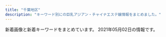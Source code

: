 ```yaml
---
title: "千葉地区"
description: "キーワード別にの巨乳アジアン・チャイナエステ嬢情報をまとめました。"
---
```


新着画像と新着キーワードをまとめています。
2021年05月02日の情報です。

<DmmAffiliateIns />
<KeywordTable
  shops={
    [
    {
        "url": "http://peach-est.com/",
        "img_links": [
            "http://peach-est.com/img/index_03.jpg",
            "http://peach-est.com/images/staff/staff-1-3.jpg",
            "http://peach-est.com/room/r-1.jpg",
            "http://peach-est.com/staff/nana.jpg",
            "http://peach-est.com/img/index_09.jpg",
            "http://peach-est.com/room/r-5.jpg",
            "http://peach-est.com/staff/sayuri.jpg",
            "http://peach-est.com/room/r-6.jpg",
            "http://peach-est.com/img/index_06.jpg",
            "http://peach-est.com/staff/emi.jpg",
            "http://peach-est.com/staff/moe.jpg",
            "http://peach-est.com/staff/yuyu.jpg",
            "http://peach-est.com/img/st1-1.jpg",
            "http://peach-est.com/staff/pic04.jpg",
            "http://peach-est.com/staff/aki.jpg",
            "http://peach-est.com/staff/risa.jpg",
            "http://peach-est.com/staff/ayaka.jpg",
            "http://peach-est.com/room/r-3.jpg",
            "http://peach-est.com/staff/yui1.jpg",
            "http://peach-est.com/staff/rina.jpg"
        ],
        "keywords": {
            "87": 1,
            "85": 5,
            "C": 14
        },
        "name": "\u30d4\u30fc\u30c1",
        "station": "JR\u7a32\u6bdb\u99c5\u6771\u53e3"
    },
    {
        "url": "http://tsukinokoi.tyo.ac/",
        "keywords": {
            "C": 7
        },
        "station": "\u4eac\u6210\u81fc\u4e95\u99c5\u5317\u53e3",
        "img_links": [
            "http://tsukinokoi.tyo.ac/images/s_staff.png",
            "http://tsukinokoi.tyo.ac/images/s_pick.png",
            "http://tsukinokoi.tyo.ac/images/top.png",
            "http://tsukinokoi.a1.tyo.ac/upload/sites/10/2016/12/staff2-280x411.jpg",
            "http://tsukinokoi.tyo.ac/images/s_news.png",
            "http://tsukinokoi.a1.tyo.ac/upload/sites/10/2016/12/staff1.jpg",
            "http://tsukinokoi.a1.tyo.ac/upload/sites/10/2016/12/staff1-280x411.jpg",
            "http://tsukinokoi.tyo.ac/images/info1.png",
            "http://tsukinokoi.tyo.ac/images/new.png",
            "http://tsukinokoi.a1.tyo.ac/upload/sites/10/2016/12/staff2.jpg"
        ],
        "name": "\u6708\u306e\u604b"
    },
    {
        "url": "https://www.orange-relaxation.com/",
        "keywords": {
            "C": 7
        },
        "name": "Orange \u30aa\u30e9\u30f3\u30b8\u30e5",
        "img_links": [
            "https://static.wixstatic.com/media/656261_cd548a1ebd6547bca0b1f7902b51ec53~mv2.jpg",
            "https://static.wixstatic.com/media/656261_1e3c42dadc4c43f6a67e3c43ab3a7e86~mv2.jpg",
            "https://static.wixstatic.com/media/656261_d5f654a2160b48ac899281411259fefe~mv2.jpg",
            "https://static.wixstatic.com/media/656261_f19819762927421fbc7e462b610e64db~mv2.jpg",
            "https://static.wixstatic.com/media/656261_13b56d76ba4b4f3fbdd2d614b7f3131a~mv2.jpg",
            "https://static.wixstatic.com/media/656261_352bc4d873814c08890c13c58d54ed11~mv2.jpg",
            "https://static.wixstatic.com/media/656261_dc91ba7dbcfd49cf94b6f33f427eabc4~mv2.jpg"
        ],
        "station": "JR\u8607\u6211\u99c5"
    },
    {
        "url": "http://www.fairy.esjoho.com/",
        "name": "Honey Baby \uff5e\u30cf\u30cb\u30fc\u30d9\u30d3\u30fc\uff5e",
        "img_links": [
            "http://www.fairy.esjoho.com/files/006-03.jpg",
            "http://www.fairy.esjoho.com/common/images/photo02.jpg",
            "http://www.fairy.esjoho.com/files/001.jpg",
            "http://www.fairy.esjoho.com/files/009-03.jpg",
            "http://www.fairy.esjoho.com/images/icon_info.png",
            "http://www.fairy.esjoho.com/files/013-03.jpg",
            "http://www.fairy.esjoho.com/files/001-03.jpg",
            "http://www.fairy.esjoho.com/images/icon_top.png",
            "http://www.fairy.esjoho.com/files/009.jpg",
            "http://www.fairy.esjoho.com/common/images/photo01.jpg",
            "http://www.fairy.esjoho.com/files/021-02.jpg",
            "http://www.fairy.esjoho.com/files/009-02.jpg",
            "http://www.fairy.esjoho.com/files/011-03.jpg",
            "http://www.fairy.esjoho.com/images/korona.jpg",
            "http://www.fairy.esjoho.com/files/013-02.jpg",
            "http://www.fairy.esjoho.com/files/021.jpg",
            "http://www.fairy.esjoho.com/files/011.jpg",
            "http://www.fairy.esjoho.com/files/013.jpg",
            "http://www.fairy.esjoho.com/files/006.jpg",
            "http://www.fairy.esjoho.com/images/mainImg_sub.jpg",
            "http://www.fairy.esjoho.com/files/011-02.jpg",
            "http://www.fairy.esjoho.com/images/icon_staff.png",
            "http://www.fairy.esjoho.com/files/001-02.jpg",
            "http://www.fairy.esjoho.com/files/006-02.jpg",
            "http://www.fairy.esjoho.com/images/btn2.png",
            "http://www.fairy.esjoho.com/images/icon_tel.png",
            "http://www.fairy.esjoho.com/common/images/photo03.jpg",
            "http://www.fairy.esjoho.com/files/021-03.jpg"
        ],
        "keywords": {
            "C": 4,
            "87": 8,
            "85": 4,
            "D": 20,
            "86": 12
        },
        "station": "\u516b\u5343\u4ee3\u53f0\u99c5\u6771\u53e3"
    },
    {
        "img_links": [
            "http://www.madonna.work/images/int1.jpg",
            "http://www.madonna.work/images/tel.jpg",
            "http://www.madonna.work/images/ta.jpg",
            "http://www.madonna.work/images/interior_t.jpg",
            "http://www.madonna.work/images/int2.jpg",
            "http://www.madonna.work/images/rec2.jpg",
            "http://www.madonna.work/images/staff_t.jpg",
            "http://www.madonna.work/images/2.jpg",
            "http://www.madonna.work/images/ac1.jpg",
            "http://www.madonna.work/images/rec1.jpg",
            "http://www.madonna.work/images/ac2.jpg",
            "http://www.madonna.work/images/head.jpg",
            "http://www.madonna.work/images/1.jpg",
            "http://www.madonna.work/images/mobile.jpg",
            "http://www.madonna.work/img/sasa1.jpg",
            "http://www.madonna.work/images/news.jpg",
            "http://www.madonna.work/img/aya1.jpg"
        ],
        "keywords": {},
        "url": "http://www.madonna.work/",
        "name": "\u697d\u7652 \uff5e\u3089\u304f\u305b\u3093\uff5e",
        "station": "\u516c\u6d25\u306e\u675c\u99c5"
    },
    {
        "station": "\u52dd\u7530\u53f0\u99c5\u5357\u53e3",
        "img_links": [
            "http://iyashinokoi.este88.com/images/kp3.png",
            "http://iyashinokoi.este88.com/images/qr.jpg",
            "http://iyashinokoi.este88.com/img/r05.jpg",
            "http://iyashinokoi.este88.com/gals/cizuka1.jpg",
            "http://iyashinokoi.este88.com/img/r02.jpg",
            "http://iyashinokoi.este88.com/images/info.png",
            "http://iyashinokoi.este88.com/gals/yuyu1.jpg",
            "http://iyashinokoi.este88.com/img/r01.jpg",
            "http://iyashinokoi.este88.com/images/acc01.jpg",
            "http://iyashinokoi.este88.com/img/r03.jpg",
            "http://iyashinokoi.este88.com/img/r04.jpg",
            "http://iyashinokoi.este88.com/gals/risa1.jpg",
            "http://iyashinokoi.este88.com/gals/norika1.jpg",
            "http://iyashinokoi.este88.com/images/acc03.jpg",
            "http://iyashinokoi.este88.com/images/acc04.jpg",
            "http://iyashinokoi.este88.com/images/kp2.png",
            "http://iyashinokoi.este88.com/images/kp1.png",
            "http://iyashinokoi.este88.com/gals/miki1.jpg",
            "http://iyashinokoi.este88.com/gals/nana1.jpg",
            "http://iyashinokoi.este88.com/images/acc02.jpg"
        ],
        "keywords": {},
        "url": "http://iyashinokoi.este88.com/",
        "name": "\u7652\u3057\u306e\u604b"
    },
    {
        "url": "http://aroma-massage.tokyo/",
        "station": "JR\u7a32\u6bdb\u99c5\u6771\u53e3",
        "keywords": {},
        "img_links": [
            "http://aroma-massage.tokyo/css/m-top-right02.jpg",
            "http://aroma-massage.tokyo/css/staff/staff12.png",
            "http://aroma-massage.tokyo/css/staff/staff09.png",
            "http://aroma-massage.tokyo/css/m-top02.jpg",
            "http://aroma-massage.tokyo/css/staff/staff08.png",
            "http://aroma-massage.tokyo/css/m-right.jpg",
            "http://aroma-massage.tokyo/css/top-left01.jpg",
            "http://aroma-massage.tokyo/css/m-top-right04.jpg",
            "http://aroma-massage.tokyo/images/call.png",
            "http://aroma-massage.tokyo/css/staff/staff03.png",
            "http://aroma-massage.tokyo/css/m-top-right03.jpg",
            "http://aroma-massage.tokyo/css/m-yejiao.jpg",
            "http://aroma-massage.tokyo/css/m-head.jpg",
            "http://aroma-massage.tokyo/css/staff/staff06.png",
            "http://aroma-massage.tokyo/css/staff/staff07.png",
            "http://aroma-massage.tokyo/css/m-top-right01.jpg",
            "http://aroma-massage.tokyo/css/m-left.jpg",
            "http://aroma-massage.tokyo/css/staff/staff05.png"
        ],
        "name": "\u685c\u82b1"
    },
    {
        "url": "http://smile.oks.bz/",
        "name": "Smile\u30fb\u30b9\u30de\u30a4\u30eb",
        "station": "\u5343\u8449\u4e2d\u592e\u99c5\u6771\u53e3",
        "img_links": [
            "http://smile.oks.bz/photos/sites/41/2020/09/2020090213501227.jpg",
            "http://smile.oks.bz/photos/sites/41/2021/01/2021010911025290.jpg",
            "http://smile.oks.bz/images/staff_line.jpg",
            "http://smile.oks.bz/photos/sites/41/2019/09/2019091314115844.jpg",
            "http://smile.oks.bz/photos/sites/41/2020/11/2020110713394486.jpg",
            "http://smile.oks.bz/photos/sites/41/2021/03/2021030812591776.jpg",
            "http://smile.oks.bz/photos/sites/41/2021/01/2021012517065775.jpg",
            "http://smile.oks.bz/photos/sites/41/2020/09/202009091902267.jpg",
            "http://smile.oks.bz/images/s_face.jpg",
            "http://smile.oks.bz/photos/sites/41/2021/02/2021020310442224.jpg",
            "http://smile.oks.bz/photos/sites/41/2019/09/2019090417583313.jpg",
            "http://smile.oks.bz/photos/sites/41/2019/12/2019122517061810.jpg",
            "http://smile.oks.bz/photos/sites/41/2019/12/2019122516470912.jpg",
            "http://smile.oks.bz/photos/sites/41/2020/01/2020012310224324.jpg",
            "http://smile.oks.bz/photos/sites/41/2019/12/2019122517044066.jpg",
            "http://smile.oks.bz/images/top.jpg",
            "http://smile.oks.bz/photos/sites/41/2021/02/2021020310442052.jpg",
            "http://smile.oks.bz/images/link.jpg",
            "http://smile.oks.bz/photos/sites/41/2019/08/201909231726370.jpg",
            "http://smile.oks.bz/photos/sites/41/2020/10/2020101713162274.jpg",
            "http://smile.oks.bz/images/mobile.jpg",
            "http://smile.oks.bz/photos/sites/41/2020/10/202010071446208.jpg",
            "http://smile.oks.bz/images/s_news.jpg",
            "http://smile.oks.bz/photos/sites/41/2019/11/2019112410352437.jpg",
            "http://smile.oks.bz/photos/sites/41/2021/02/2021022713432946.jpg",
            "http://smile.oks.bz/photos/sites/41/2019/09/2019091314105462.jpg",
            "http://smile.oks.bz/photos/sites/41/2019/12/2019122517044318.jpg",
            "http://smile.oks.bz/photos/sites/41/2021/03/2021030812591776-356x475.jpg",
            "http://smile.oks.bz/photos/sites/41/2020/07/2020071417514615.jpg"
        ],
        "keywords": {
            "C": 2,
            "83": 1,
            "86": 12,
            "E": 3,
            "85": 4,
            "D": 18,
            "87": 6
        }
    },
    {
        "url": "http://iyasi-time.com/",
        "name": "\u5eb7\u697d\u5712-KOURAKUEN-",
        "station": "JR\u4e94\u4e95\u99c5\u897f\u53e3",
        "keywords": {},
        "img_links": [
            "http://iyasi-time.com/images/top/top_03.jpg",
            "http://iyasi-time.com/images/top/top_05.jpg",
            "http://iyasi-time.com/images/top/top_01.jpg",
            "http://iyasi-time.com/images/top/top_06.jpg",
            "http://iyasi-time.com/images/home/top.jpg",
            "http://iyasi-time.com/images/staff_image/staf_03a.jpg",
            "http://iyasi-time.com/images/page_top.png",
            "http://iyasi-time.com/images/top/top_08.png",
            "http://iyasi-time.com/images/top/top_04.jpg",
            "http://iyasi-time.com/images/top/top_02.jpg"
        ]
    },
    {
        "keywords": {},
        "name": "\u548c\uff5e\u306a\u3054\u307f\uff5e",
        "img_links": [
            "https://www.ikoi-este.com/sp/img/6.jpg",
            "https://www.ikoi-este.com/images/interior/s5.jpg",
            "https://www.ikoi-este.com/i/images/6.jpg",
            "https://www.ikoi-este.com/sp/img/1.jpg",
            "https://www.ikoi-este.com/i/images/4.jpg",
            "https://www.ikoi-este.com/images/interior/s4.jpg",
            "https://www.ikoi-este.com/images/contents.jpg",
            "https://www.ikoi-este.com/images/interior/s6.jpg",
            "https://www.ikoi-este.com/i/images/5.jpg",
            "https://www.ikoi-este.com/sp/img/5.jpg",
            "https://www.ikoi-este.com/sp/img/3.jpg",
            "https://www.ikoi-este.com/images/girl/gal_2104030102251617422567004.jpg",
            "https://www.ikoi-este.com/images/girl/gal_2104030100051617422410005.jpg",
            "https://www.ikoi-este.com/images/menu/interior_off.jpg",
            "https://www.ikoi-este.com/images/interior/s1.jpg",
            "https://www.ikoi-este.com/images/girl/gal_2104030134471617424572004.jpg",
            "https://www.ikoi-este.com/images/girl/gal_2104030134471617424572005.jpg",
            "https://www.ikoi-este.com/images/menu/contents_off.jpg",
            "https://www.ikoi-este.com/images/interior/s3.jpg",
            "https://www.ikoi-este.com/images/girl/gal_2104030100051617422410004.jpg",
            "https://www.ikoi-este.com/images/interior/1.jpg",
            "https://www.ikoi-este.com/images/y.jpg",
            "https://www.ikoi-este.com/i/images/3.jpg",
            "https://www.ikoi-este.com/sp/img/4.jpg",
            "https://www.ikoi-este.com/images/girl/gal_2104030102251617422567005.jpg",
            "https://www.ikoi-este.com/i/images/1.jpg",
            "https://www.ikoi-este.com/sp/img/2.jpg",
            "https://www.ikoi-este.com/images/menu/staff_off.jpg",
            "https://www.ikoi-este.com/images/menu/top_off.jpg",
            "https://www.ikoi-este.com/images/interior/s2.jpg",
            "https://www.ikoi-este.com/i/images/2.jpg"
        ],
        "station": "JR\u6210\u7530\u99c5",
        "url": "https://www.ikoi-este.com/"
    },
    {
        "url": "http://www.yumegogoti.mensest.com/",
        "station": "JR\u4e94\u4e95\u99c5\u897f\u53e3",
        "name": "\u5922\u5fc3\u5730",
        "img_links": [
            "http://www.yumegogoti.mensest.com/files/005-02.jpg",
            "http://www.yumegogoti.mensest.com/images/slider/2.jpg",
            "http://www.yumegogoti.mensest.com/images/shop/shop02.jpg",
            "http://www.yumegogoti.mensest.com/images/movie.jpg",
            "http://www.yumegogoti.mensest.com/images/link.jpg",
            "http://www.yumegogoti.mensest.com/files/004-02.jpg",
            "http://www.yumegogoti.mensest.com/files/002.jpg",
            "http://www.yumegogoti.mensest.com/images/shop/shop03.jpg",
            "http://www.yumegogoti.mensest.com/images/slider/3.jpg",
            "http://www.yumegogoti.mensest.com/images/guide.jpg",
            "http://www.yumegogoti.mensest.com/images/staff01.jpg",
            "http://www.yumegogoti.mensest.com/files/004.jpg",
            "http://www.yumegogoti.mensest.com/images/shop/shop04.jpg",
            "http://www.yumegogoti.mensest.com/files/002-02.jpg",
            "http://www.yumegogoti.mensest.com/images/shop/shop01.jpg",
            "http://www.yumegogoti.mensest.com/images/shop/shop05.jpg",
            "http://www.yumegogoti.mensest.com/files/005.jpg",
            "http://www.yumegogoti.mensest.com/images/slider/1.jpg",
            "http://www.yumegogoti.mensest.com/files/003-02.jpg",
            "http://www.yumegogoti.mensest.com/images/tel.png",
            "http://www.yumegogoti.mensest.com/files/001-02.jpg",
            "http://www.yumegogoti.mensest.com/files/001.jpg",
            "http://www.yumegogoti.mensest.com/files/003.jpg"
        ],
        "keywords": {
            "87": 2,
            "C": 16,
            "86": 3,
            "D": 3
        }
    },
    {
        "img_links": [
            "http://riversopdd.site/uploads/191206/1-191206102GaK.jpg",
            "http://riversopdd.site/uploads/201016/1-2010161601241L.jpg",
            "http://riversopdd.site/static/picture/tel.png",
            "http://riversopdd.site/uploads/200807/1-200PG63506145.jpg",
            "http://riversopdd.site/static/picture/nav-006.png",
            "http://riversopdd.site/static/picture/nav-002.png",
            "http://riversopdd.site/static/picture/nav-003.png",
            "http://riversopdd.site/static/picture/top003.jpg",
            "http://riversopdd.site/uploads/210128/1-21012Q40403C5.jpg",
            "http://riversopdd.site/static/picture/nav-005.png",
            "http://riversopdd.site/static/picture/left.jpg",
            "http://riversopdd.site/static/picture/nav-001.png",
            "http://riversopdd.site/static/picture/right.jpg",
            "http://riversopdd.site/uploads/201102/1-201102145U1P3.jpg",
            "http://riversopdd.site/uploads/210415/1-21041512423J28.jpg",
            "http://riversopdd.site/uploads/200218/1-20021QG51A56.jpg",
            "http://riversopdd.site/static/picture/top01.png",
            "http://riversopdd.site/static/picture/nav-004.png",
            "http://riversopdd.site/uploads/200605/1-2006051J64E48.jpg",
            "http://riversopdd.site/uploads/191021/1-19102112532L42.jpg",
            "http://riversopdd.site/uploads/201230/1-201230143424H5.jpg",
            "http://riversopdd.site/uploads/191021/1-191021125359649.jpg"
        ],
        "keywords": {
            "86": 4,
            "D": 7,
            "88": 2,
            "F": 1,
            "94": 1,
            "85": 4,
            "C": 3
        },
        "url": "http://riversopdd.site/",
        "name": "\u7761\u84ee\u82b1",
        "station": "JR\u8607\u6211\u99c5\u897f\u53e3"
    },
    {
        "station": "\u5343\u8449\u4e2d\u592e\u99c5\u897f\u53e3",
        "url": "http://biretter.xyz/",
        "keywords": {
            "H": 1,
            "85": 2,
            "D": 2,
            "88": 1,
            "86": 1
        },
        "name": "37.5\u2103",
        "img_links": [
            "http://biretter.xyz/static/picture/nav06.png",
            "http://biretter.xyz/uploads/200713/1-200G3125S5934.jpg",
            "http://biretter.xyz/static/picture/nav03.png",
            "http://biretter.xyz/static/picture/nav02.png",
            "http://biretter.xyz/uploads/200212/\u5fae\u4fe1\u56fe\u7247_20200730130355.jpg",
            "http://biretter.xyz/static/picture/m-top04.png",
            "http://biretter.xyz/static/picture/sp-qizu.png",
            "http://biretter.xyz/uploads/210323/1-210323131023340.jpg",
            "http://biretter.xyz/uploads/200212/\u00e5\u00be\u00ae\u00e4\u00bf\u00a1\u00e5\u009b\u00be\u00e7\u0089\u0087_20200730130355.jpg",
            "http://biretter.xyz/static/picture/nav04.png",
            "http://biretter.xyz/static/picture/m-top03.png",
            "http://biretter.xyz/static/picture/nav01.png",
            "http://biretter.xyz/static/picture/nav05.png",
            "http://biretter.xyz/static/picture/sp-tel.png",
            "http://biretter.xyz/uploads/200212/202007261153576_jpg_300X400.jpg",
            "http://biretter.xyz/static/picture/m-head03.png",
            "http://biretter.xyz/static/picture/m-top02.png"
        ]
    },
    {
        "url": "https://inage-mensesthe.com/",
        "keywords": {
            "85": 10,
            "84": 10,
            "88": 20,
            "86": 20,
            "87": 10,
            "90": 20
        },
        "name": "Sherry",
        "img_links": [
            "https://inage-mensesthe.com/staff/coco-l2.jpg",
            "https://inage-mensesthe.com/images/main-sp.jpg",
            "https://inage-mensesthe.com/staff/nana-s1.jpg",
            "https://inage-mensesthe.com/staff/mai-l4.jpg",
            "https://inage-mensesthe.com/staff/momoka-top.jpg",
            "https://inage-mensesthe.com/images/esthe2.jpg",
            "https://inage-mensesthe.com/staff/coco-l1.jpg",
            "https://inage-mensesthe.com/staff/sora-s1.jpg",
            "https://inage-mensesthe.com/staff/coco-top.jpg",
            "https://inage-mensesthe.com/staff/coco-l4.jpg",
            "https://inage-mensesthe.com/staff/coco-s3.jpg",
            "https://inage-mensesthe.com/room/room-l1.jpg",
            "https://inage-mensesthe.com/icon/line.png",
            "https://inage-mensesthe.com/footer/footer-line.png",
            "https://inage-mensesthe.com/staff/nana-top.jpg",
            "https://inage-mensesthe.com/room/room-l3.jpg",
            "https://inage-mensesthe.com/staff/aika-top.jpg",
            "https://inage-mensesthe.com/staff/mai-l2.jpg",
            "https://inage-mensesthe.com/staff/aika-l1.jpg",
            "https://inage-mensesthe.com/staff/coco-s2.jpg",
            "https://inage-mensesthe.com/staff/satomi-l2.jpg",
            "https://inage-mensesthe.com/staff/satomi-s2.jpg",
            "https://inage-mensesthe.com/images/qrcode.png",
            "https://inage-mensesthe.com/images/header3.png",
            "https://inage-mensesthe.com/images/main1.jpg",
            "https://inage-mensesthe.com/staff/coco-s1.jpg",
            "https://inage-mensesthe.com/staff/mai-top.jpg",
            "https://inage-mensesthe.com/staff/mai-l3.jpg",
            "https://inage-mensesthe.com/footer/footer-staff.png",
            "https://inage-mensesthe.com/staff/sachi-l2.jpg",
            "https://inage-mensesthe.com/massage/2021/04/15/rina-s1.jpg",
            "https://inage-mensesthe.com/staff/satomi-l3.jpg",
            "https://inage-mensesthe.com/staff/satomi-s3.jpg",
            "https://inage-mensesthe.com/staff/sora-l1.jpg",
            "https://inage-mensesthe.com/staff/coco-s4.jpg",
            "https://inage-mensesthe.com/staff/sachi-l4.jpg",
            "https://inage-mensesthe.com/staff/sachi-s4.jpg",
            "https://inage-mensesthe.com/staff/sachi-s2.jpg",
            "https://inage-mensesthe.com/massage/2021/03/19/aika-s1.jpg",
            "https://inage-mensesthe.com/images/clear.png",
            "https://inage-mensesthe.com/massage/2021/02/11/sora-s1.jpg",
            "https://inage-mensesthe.com/images/esthe1.jpg",
            "https://inage-mensesthe.com/massage/2021/01/28/nana-s1.jpg",
            "https://inage-mensesthe.com/staff/nana-l1.jpg",
            "https://inage-mensesthe.com/staff/momoka-l1.jpg",
            "https://inage-mensesthe.com/staff/mai-s3.jpg",
            "https://inage-mensesthe.com/staff/mai-l1.jpg",
            "https://inage-mensesthe.com/staff/coco-l3.jpg",
            "https://inage-mensesthe.com/images/esthe4.jpg",
            "https://inage-mensesthe.com/staff/momoka-s1.jpg",
            "https://inage-mensesthe.com/staff/mai-s1.jpg",
            "https://inage-mensesthe.com/staff/sachi-s3.jpg",
            "https://inage-mensesthe.com/room/room-l4.jpg",
            "https://inage-mensesthe.com/images/esthe3.jpg",
            "https://inage-mensesthe.com/staff/sachi-s1.jpg",
            "https://inage-mensesthe.com/massage/2020/12/18/momoka-s1.jpg",
            "https://inage-mensesthe.com/staff/sachi-top.jpg",
            "https://inage-mensesthe.com/staff/sachi-l1.jpg",
            "https://inage-mensesthe.com/staff/mai-s4.jpg",
            "https://inage-mensesthe.com/staff/rina-s1.jpg",
            "https://inage-mensesthe.com/staff/satomi-s1.jpg",
            "https://inage-mensesthe.com/staff/rina-l1.jpg",
            "https://inage-mensesthe.com/staff/mai-s2.jpg",
            "https://inage-mensesthe.com/footer/footer-tel.png",
            "https://inage-mensesthe.com/staff/rina-top.jpg",
            "https://inage-mensesthe.com/icon/facebook.png",
            "https://inage-mensesthe.com/icon/yelp.png",
            "https://inage-mensesthe.com/staff/satomi-top.jpg",
            "https://inage-mensesthe.com/massage/2021/01/25/emi-s1.jpg",
            "https://inage-mensesthe.com/staff/aika-s1.jpg",
            "https://inage-mensesthe.com/icon/twitter.png",
            "https://inage-mensesthe.com/staff/satomi-l1.jpg",
            "https://inage-mensesthe.com/room/room-l2.jpg",
            "https://inage-mensesthe.com/staff/sora-top.jpg",
            "https://inage-mensesthe.com/staff/sachi-l3.jpg"
        ],
        "station": "JR\u7a32\u6bdb\u99c5\u6771\u53e3"
    },
    {
        "name": "utopia \uff5e\u30e6\u30fc\u30c8\u30d4\u30a2\uff5e",
        "img_links": [
            "http://utopia.relax-good.com/img/cast/rumi-05.jpg",
            "http://utopia.relax-good.com/img/cast/akane-01.jpg",
            "http://utopia.relax-good.com/img/cast/miyu-01.jpg",
            "http://utopia.relax-good.com/img/cast/natsumi-02.jpg",
            "https://scdn.line-apps.com/n/line_add_friends/btn/ja.png",
            "http://utopia.relax-good.com/img/cast/miya-01.jpg",
            "http://utopia.relax-good.com/img/cast/yuki-01.jpg",
            "http://utopia.relax-good.com/img/cast/nana-01.jpg",
            "http://utopia.relax-good.com/img/cast/aki-02.jpg",
            "http://utopia.relax-good.com/img/cast/kaori-02.jpg",
            "http://utopia.relax-good.com/img/cast/mina-01.jpg",
            "http://utopia.relax-good.com/img/line_mark.png",
            "http://utopia.relax-good.com/img/banners/20161121110248_DHQPVQBC_UXZGZTLA.jpg",
            "http://menlog.net/link/menlog8831.jpg",
            "http://utopia.relax-good.com/img/cast/uc.jpg",
            "http://utopia.relax-good.com/img/cast/rina-02.jpg",
            "http://utopia.relax-good.com/img/cast/mari-02.jpg",
            "https://qr-official.line.me/sid/M/vig0320r.png",
            "http://utopia.relax-good.com/img/cast/emi-01.jpg",
            "http://utopia.relax-good.com/img/cast/momo-01.jpg",
            "http://utopia.relax-good.com/img/interior/lobby.jpg"
        ],
        "url": "http://utopia.relax-good.com/",
        "keywords": {},
        "station": "JR\u6d25\u7530\u6cbc\u99c5\u5317\u53e3"
    },
    {
        "keywords": {
            "D": 18,
            "85": 5,
            "C": 1,
            "86": 7,
            "83": 1,
            "80": 1,
            "E": 1,
            "87": 5,
            "84": 1
        },
        "name": "\u30b4\u30fc\u30eb\u30c7\u30f3\u30bf\u30a4\u30e0",
        "img_links": [
            "http://golden-time.jpn.mn/images/sp_top.jpg",
            "http://golden-time.jpn.mn/photos/sites/69/2019/12/2019120804110927.jpg",
            "http://golden-time.jpn.mn/photos/sites/69/2020/09/2020091207515151.jpg",
            "http://golden-time.jpn.mn/photos/sites/69/2019/12/2019122305283220.jpg",
            "http://golden-time.jpn.mn/images/link_nav02.jpg",
            "http://golden-time.jpn.mn/photos/sites/69/2021/03/2021032214280286.jpg",
            "http://golden-time.jpn.mn/images/link_nav03.jpg",
            "http://golden-time.jpn.mn/photos/sites/69/2021/03/2021032410092298.jpg",
            "http://golden-time.jpn.mn/photos/sites/69/2020/11/2020110608161178.jpg",
            "http://golden-time.jpn.mn/photos/sites/69/2019/12/2019121206424523.jpg",
            "http://golden-time.jpn.mn/photos/sites/69/2021/04/2021042017202961.jpg",
            "http://golden-time.jpn.mn/images/link_nav05.jpg",
            "http://golden-time.jpn.mn/photos/sites/69/2019/12/2019120901533068-e1615776512845.jpg",
            "http://golden-time.jpn.mn/images/link_nav04.jpg",
            "http://golden-time.jpn.mn/photos/sites/69/2019/12/2019120901533068.jpg",
            "http://golden-time.jpn.mn/images/side_tel.jpg",
            "http://golden-time.jpn.mn/images/link_nav01.jpg",
            "http://golden-time.jpn.mn/photos/sites/69/2020/09/202009160836574.jpg",
            "http://golden-time.jpn.mn/images/side_mobile.jpg",
            "http://golden-time.jpn.mn/images/info1.jpg",
            "http://golden-time.jpn.mn/images/info2.jpg",
            "http://golden-time.jpn.mn/photos/sites/69/2020/06/2020061808580654.jpg",
            "http://golden-time.jpn.mn/photos/sites/69/2020/12/2020122203240620.jpg",
            "http://golden-time.jpn.mn/images/link_nav06.jpg",
            "http://golden-time.jpn.mn/photos/sites/69/2020/09/2020091207514598.jpg",
            "http://golden-time.jpn.mn/images/top_slider02.png",
            "http://golden-time.jpn.mn/photos/sites/69/2021/03/2021032214275643.jpg",
            "http://golden-time.jpn.mn/images/top_slider01.jpg",
            "http://golden-time.jpn.mn/photos/sites/69/2019/12/2019120209284923.jpg",
            "http://golden-time.jpn.mn/photos/sites/69/2020/11/2020111607331079.jpg",
            "http://golden-time.jpn.mn/photos/sites/69/2020/05/2020053002120414.jpg",
            "http://golden-time.jpn.mn/photos/sites/69/2019/12/2019120209284861.jpg",
            "http://golden-time.jpn.mn/images/top.png",
            "http://golden-time.jpn.mn/photos/sites/69/2019/12/2019120209284771.jpg",
            "http://golden-time.jpn.mn/photos/sites/69/2021/04/2021042612391498.jpg",
            "http://golden-time.jpn.mn/images/side_link.jpg",
            "http://golden-time.jpn.mn/photos/sites/69/2021/04/2021042017212917.jpg",
            "http://golden-time.jpn.mn/images/link_nav07.jpg",
            "http://golden-time.jpn.mn/images/info3.jpg",
            "http://golden-time.jpn.mn/photos/sites/69/2021/03/2021031615565242.jpg",
            "http://golden-time.jpn.mn/images/ico01.png",
            "http://golden-time.jpn.mn/photos/sites/69/2021/04/2021042017202869.jpg",
            "http://golden-time.jpn.mn/photos/sites/69/2019/12/201912060728409.jpg"
        ],
        "station": "JR\u6d25\u7530\u6cbc\u99c5\u5317\u53e3",
        "url": "http://golden-time.jpn.mn/"
    },
    {
        "keywords": {
            "85": 2,
            "E": 1,
            "87": 1,
            "86": 3,
            "D": 5
        },
        "station": "\u4eac\u6210\u5343\u8449\u4e2d\u592e\u99c5\u897f\u53e3",
        "url": "https://eve.iest.info/",
        "img_links": [
            "https://eve.iest.info/photos/sites/86/2020/12/2020120704342237.jpg",
            "https://eve.iest.info/photos/sites/86/2020/12/2020120704342160.jpg",
            "https://eve.iest.info/photos/sites/86/2020/12/202012070434226.jpg",
            "https://eve.iest.info/photos/sites/86/2020/12/2020121105320296.jpg",
            "https://eve.iest.info/images/s_staff.jpg",
            "https://eve.iest.info/photos/sites/86/2021/02/2021021805312762.jpg",
            "https://eve.iest.info/photos/sites/86/2020/12/2020120704342315.jpg",
            "https://eve.iest.info/images/mobile.jpg",
            "https://eve.iest.info/images/s_news.jpg",
            "https://eve.iest.info/images/top.jpg"
        ],
        "name": "\u30a4\u30d6"
    },
    {
        "keywords": {
            "86": 18,
            "87": 12,
            "E": 6,
            "D": 24
        },
        "station": "JR\u897f\u5343\u8449\u99c5\u5357\u53e3",
        "img_links": [
            "http://pareo.ests.jp/photos/sites/30/2021/01/2021010414173533.jpg",
            "http://pareo.ests.jp/images/room3.jpg",
            "http://pareo.ests.jp/images/sp_top.jpg",
            "http://pareo.ests.jp/images/room1.jpg",
            "http://pareo.ests.jp/images/staff_bj4.png",
            "http://pareo.ests.jp/images/room4.jpg",
            "http://pareo.ests.jp/images/staff_bj2.png",
            "http://pareo.ests.jp/photos/sites/30/2021/04/2021040717192149.jpg",
            "http://pareo.ests.jp/images/sp_tit_news.png",
            "http://pareo.ests.jp/images/tit_staff.png",
            "http://pareo.ests.jp/images/bian.png",
            "http://pareo.ests.jp/images/mobile.jpg",
            "http://pareo.ests.jp/images/top.jpg",
            "http://pareo.ests.jp/photos/sites/30/2020/10/2020100416004380.jpg",
            "http://pareo.ests.jp/photos/sites/30/2021/04/2021041315170047.jpg",
            "http://pareo.ests.jp/images/room2.jpg",
            "http://pareo.ests.jp/photos/sites/30/2021/04/202104291356332.jpg"
        ],
        "name": "PAREO\u30fb\u30d1\u30ec\u30aa",
        "url": "http://pareo.ests.jp/"
    },
    {
        "url": "http://genkidou-massage.work/",
        "name": "\u5143\u6c17\u5802",
        "station": "JR\u90fd\u8cc0\u99c5\u897f\u53e3",
        "keywords": {
            "85": 3,
            "D": 4,
            "E": 2,
            "C": 13,
            "86": 2,
            "84": 1,
            "88": 2
        },
        "img_links": [
            "http://genkidou-massage.work/sp/img/p2.jpg",
            "http://genkidou-massage.work/img/botton.jpg",
            "http://genkidou-massage.work/img/st2.jpg",
            "http://genkidou-massage.work/sp/img/botton.jpg",
            "http://genkidou-massage.work/img/s4.jpg",
            "http://genkidou-massage.work/sp/img/time.jpg",
            "http://genkidou-massage.work/img/nos.jpg",
            "http://genkidou-massage.work/sp/img/t-r.jpg",
            "http://genkidou-massage.work/img/fla.jpg",
            "http://genkidou-massage.work/sp/img/p1.jpg",
            "http://genkidou-massage.work/sp/img/st2.jpg",
            "http://genkidou-massage.work/img/xmas.png",
            "http://genkidou-massage.work/img/st1.jpg",
            "http://genkidou-massage.work/sp/img/t-o.jpg",
            "http://genkidou-massage.work/img/head.jpg",
            "http://genkidou-massage.work/img/s1.jpg",
            "http://genkidou-massage.work/sp/img/st1.jpg",
            "http://genkidou-massage.work/sp/img/info.jpg",
            "http://genkidou-massage.work/sp/img/pic.jpg",
            "http://genkidou-massage.work/img/st3.jpg",
            "http://genkidou-massage.work/sp/img/st4.jpg",
            "http://genkidou-massage.work/sp/img/tel.jpg",
            "http://genkidou-massage.work/img/sta1.jpg",
            "http://genkidou-massage.work/img/s3.jpg",
            "http://genkidou-massage.work/img/sta4.jpg",
            "http://genkidou-massage.work/sp/img/sys.jpg",
            "http://genkidou-massage.work/img/sta3.jpg",
            "http://genkidou-massage.work/sp/img/pc.jpg",
            "http://genkidou-massage.work/sp/img/t-s.jpg",
            "http://genkidou-massage.work/sp/img/t-a.jpg",
            "http://genkidou-massage.work/img/fla-2.jpg",
            "http://genkidou-massage.work/sp/img/tit.jpg",
            "http://genkidou-massage.work/img/st4.jpg",
            "http://genkidou-massage.work/sp/img/time2.jpg",
            "http://genkidou-massage.work/sp/img/t-t.jpg",
            "http://genkidou-massage.work/img/pickup20.jpg",
            "http://genkidou-massage.work/sp/img/st3.jpg",
            "http://genkidou-massage.work/sp/img/cam.jpg",
            "http://genkidou-massage.work/img/sta2.jpg",
            "http://genkidou-massage.work/img/s2.jpg",
            "http://genkidou-massage.work/sp/img/add.jpg",
            "http://genkidou-massage.work/sp/img/p3.jpg"
        ]
    },
    {
        "keywords": {},
        "station": "JR\u4e94\u4e95\u99c5\u6771\u53e3",
        "url": "http://www.es-goi.click/",
        "name": "\u9759\u5fc3\u5802\uff5e\u30bb\u30a4\u30b7\u30f3\u30c9\u30a6\uff5e",
        "img_links": [
            "http://www.es-goi.click/images/info.jpg",
            "http://www.es-goi.click/img/emi1.jpg",
            "http://www.es-goi.click/img/yuri1.jpg",
            "http://www.es-goi.click/img/rika1.jpg",
            "http://www.es-goi.click/images/tr.jpg",
            "http://www.es-goi.click/images/sys1.jpg",
            "http://www.es-goi.click/images/4.jpg",
            "http://www.es-goi.click/images/interior_t.jpg",
            "http://www.es-goi.click/images/news.jpg",
            "http://www.es-goi.click/images/head.jpg",
            "http://www.es-goi.click/images/2.jpg",
            "http://www.es-goi.click/images/sys3.jpg",
            "http://www.es-goi.click/images/mobile.jpg",
            "http://www.es-goi.click/images/1.jpg",
            "http://www.es-goi.click/images/int2.jpg",
            "http://www.es-goi.click/images/line.jpg",
            "http://www.es-goi.click/images/sys2.jpg",
            "http://www.es-goi.click/images/int1.jpg",
            "http://www.es-goi.click/images/3.jpg",
            "http://www.es-goi.click/images/sys4.jpg",
            "http://www.es-goi.click/img/hana1.jpg",
            "http://www.es-goi.click/images/sys5.jpg",
            "http://www.es-goi.click/images/staff_t.jpg"
        ]
    },
    {
        "station": "JR\u5343\u8449\u99c5\u5317\u53e3",
        "img_links": [
            "http://www.vaip.maesjp.com/files/016.jpg",
            "http://www.vaip.maesjp.com/files/002.jpg",
            "http://www.vaip.maesjp.com/photo_news/upimg/734465fc8666c4483d_0.jpg",
            "http://www.vaip.maesjp.com/photo_news/upimg/150275e06b09fbed04_0.jpg",
            "http://www.vaip.maesjp.com/photo_news/upimg/452175fb88d0354b20_0.jpg",
            "http://www.vaip.maesjp.com/photo_news/upimg/953825f55ae9a0e4ee_0.jpg",
            "http://www.vaip.maesjp.com/images/mobile.jpg",
            "http://www.vaip.maesjp.com/files/001-02.jpg",
            "http://www.vaip.maesjp.com/photo_news/upimg/754985a09a8eff3433_0.jpg",
            "http://www.vaip.maesjp.com/files/009-02.jpg",
            "http://www.vaip.maesjp.com/photo_news/upimg/986755ed47ff3463be_0.jpg",
            "http://www.vaip.maesjp.com/photo_news/upimg/863615f965ae64bcff_0.jpg",
            "http://www.vaip.maesjp.com/files/011-02.jpg",
            "http://www.vaip.maesjp.com/images/top.jpg",
            "http://www.vaip.maesjp.com/files/010-02.jpg",
            "http://www.vaip.maesjp.com/files/012.jpg",
            "http://www.vaip.maesjp.com/images/shop/shop01.jpg",
            "http://www.vaip.maesjp.com/files/014.jpg",
            "http://www.vaip.maesjp.com/images/pick.jpg",
            "http://www.vaip.maesjp.com/files/016-02.jpg",
            "http://www.vaip.maesjp.com/photo_news/upimg/396395e4f8d1725631_0.jpg",
            "http://www.vaip.maesjp.com/files/012-02.jpg",
            "http://www.vaip.maesjp.com/files/004.jpg",
            "http://www.vaip.maesjp.com/photo_news/upimg/153565e27f919e0ee3_0.jpg",
            "http://www.vaip.maesjp.com/files/006-02.jpg",
            "http://www.vaip.maesjp.com/files/003.jpg",
            "http://www.vaip.maesjp.com/images/news.jpg",
            "http://www.vaip.maesjp.com/photo_news/upimg/368285fe16e5563eb7_0.jpg",
            "http://www.vaip.maesjp.com/files/003-02.jpg",
            "http://www.vaip.maesjp.com/files/015.jpg",
            "http://www.vaip.maesjp.com/files/011.jpg",
            "http://www.vaip.maesjp.com/files/004-02.jpg",
            "http://www.vaip.maesjp.com/images/face.jpg",
            "http://www.vaip.maesjp.com/photo_news/upimg/921485c650cc7719e5_0.jpg",
            "http://www.vaip.maesjp.com/photo_news/upimg/828115f9ba772202a9_0.jpg",
            "http://www.vaip.maesjp.com/images/shop/shop03.jpg",
            "http://www.vaip.maesjp.com/files/002-02.jpg",
            "http://www.vaip.maesjp.com/files/013.jpg",
            "http://www.vaip.maesjp.com/files/014-02.jpg",
            "http://www.vaip.maesjp.com/files/015-02.jpg",
            "http://www.vaip.maesjp.com/files/010.jpg",
            "http://www.vaip.maesjp.com/files/006.jpg",
            "http://www.vaip.maesjp.com/photo_news/upimg/954955e5f24838158a_0.jpg",
            "http://www.vaip.maesjp.com/images/shop/shop04.jpg",
            "http://www.vaip.maesjp.com/files/013-02.jpg",
            "http://www.vaip.maesjp.com/photo_news/upimg/123586028a836a26ba_0.jpg",
            "http://www.vaip.maesjp.com/images/shop/shop02.jpg",
            "http://www.vaip.maesjp.com/files/001.jpg",
            "http://www.vaip.maesjp.com/files/009.jpg",
            "http://www.vaip.maesjp.com/images/s_staff.png"
        ],
        "keywords": {
            "84": 3,
            "E": 3,
            "86": 9,
            "C": 21,
            "D": 15,
            "87": 15,
            "88": 3,
            "83": 9
        },
        "name": "V\u611bP",
        "url": "http://www.vaip.maesjp.com/"
    },
    {
        "station": "\u516b\u5343\u4ee3\u53f0\u99c5\u897f\u53e3",
        "img_links": [
            "http://www.akizu.esjoho.com/files/011-03.jpg",
            "http://www.akizu.esjoho.com/files/012.jpg",
            "http://www.akizu.esjoho.com/files/011-02.jpg",
            "http://www.akizu.esjoho.com/images/backlistbtn.png",
            "http://www.akizu.esjoho.com/files/011.jpg",
            "http://www.akizu.esjoho.com/files/007-02.jpg",
            "http://www.akizu.esjoho.com/files/003-02.jpg",
            "http://www.akizu.esjoho.com/files/003.jpg",
            "http://www.akizu.esjoho.com/files/007.jpg",
            "http://www.akizu.esjoho.com/files/012-03.jpg",
            "http://www.akizu.esjoho.com/files/012-02.jpg",
            "http://www.akizu.esjoho.com/files/003-03.jpg",
            "http://www.akizu.esjoho.com/images/coverGirlParts.png",
            "http://www.akizu.esjoho.com/files/007-03.jpg",
            "http://www.akizu.esjoho.com/images/mobile.jpg"
        ],
        "url": "http://www.akizu.esjoho.com/",
        "keywords": {
            "86": 9,
            "88": 3,
            "C": 3,
            "D": 9
        },
        "name": "\u79cb\u6708"
    },
    {
        "station": "JR\u5e55\u5f35\u672c\u90f7\u99c5\u6771\u53e3",
        "img_links": [
            "http://kurumioui.tokyo/uploads/201005/1-2010051JIB49.jpg",
            "http://kurumioui.tokyo/static/picture/m-top02.png",
            "http://kurumioui.tokyo/static/picture/nav02.png",
            "http://kurumioui.tokyo/uploads/201001/1-201001104541N6.jpg",
            "http://kurumioui.tokyo/uploads/210123/1-210123135621344.jpg",
            "http://kurumioui.tokyo/static/picture/sp-tel.png",
            "http://kurumioui.tokyo/uploads/210115/1-210115145112T9.jpg",
            "http://kurumioui.tokyo/static/picture/nav05.png",
            "http://kurumioui.tokyo/uploads/201001/1-201001104A12O.jpg",
            "http://kurumioui.tokyo/static/picture/nav01.png",
            "http://kurumioui.tokyo/uploads/210305/1-21030516324K24.jpg",
            "http://kurumioui.tokyo/uploads/201202/1-201202151356327.jpg",
            "http://kurumioui.tokyo/uploads/210405/1-210405131914Q5.jpg",
            "http://kurumioui.tokyo/uploads/210104/1-210104102930511.jpg",
            "http://kurumioui.tokyo/static/picture/m-top03.png",
            "http://kurumioui.tokyo/static/picture/nav03.png",
            "http://kurumioui.tokyo/static/picture/m-top04.png",
            "http://kurumioui.tokyo/static/picture/m-head03.png",
            "http://kurumioui.tokyo/static/picture/nav04.png",
            "http://kurumioui.tokyo/static/picture/sp-qizu.png",
            "http://kurumioui.tokyo/static/picture/nav06.png",
            "http://kurumioui.tokyo/uploads/201001/1-20100110450K46.jpg",
            "http://kurumioui.tokyo/uploads/210309/1-21030910121cC.jpg"
        ],
        "url": "http://kurumioui.tokyo/",
        "keywords": {
            "87": 1,
            "86": 2,
            "D": 6,
            "85": 5,
            "88": 2,
            "84": 1,
            "C": 5
        },
        "name": "\u7652\u3057\u7f8e\u4eba"
    },
    {
        "station": "\u52dd\u7530\u53f0\u99c5\u5357\u53e3",
        "url": "http://ai.es-relax.info/",
        "name": "\u611b",
        "keywords": {},
        "img_links": [
            "http://ai.es-relax.info/images/info (3).jpg",
            "http://ai.es-relax.info/images/info (4).jpg",
            "http://ai.es-relax.info/gals/natumi1.jpg",
            "http://ai.es-relax.info/images/info (2).jpg",
            "http://ai.es-relax.info/gals/ayumi1.jpg",
            "http://ai.es-relax.info/gals/remi1.jpg",
            "http://ai.es-relax.info/gals/yui2.jpg",
            "http://ai.es-relax.info/gals/aya1.jpg",
            "http://ai.es-relax.info/images/kp2.jpg",
            "http://ai.es-relax.info/gals/natumi2.jpg",
            "http://ai.es-relax.info/gals/aya2.jpg",
            "http://ai.es-relax.info/images/qr.jpg",
            "http://ai.es-relax.info/gals/yui1.jpg",
            "http://ai.es-relax.info/images/kp.jpg",
            "http://ai.es-relax.info/images/info (1).jpg",
            "http://ai.es-relax.info/gals/mimi2.jpg",
            "http://ai.es-relax.info/gals/remi2.jpg",
            "http://ai.es-relax.info/gals/ayumi2.jpg",
            "http://ai.es-relax.info/gals/mimi1.jpg"
        ]
    },
    {
        "keywords": {},
        "img_links": [
            "http://n-rlx.com/images/index_11.jpg",
            "http://n-rlx.com/images/index_06.jpg",
            "http://n-rlx.com/images/index_22.jpg",
            "http://n-rlx.com/images/rec.jpg",
            "http://n-rlx.com/images/staff_11.jpg",
            "http://n-rlx.com/images/qr20190828190925748.png",
            "http://n-rlx.com/girl/010.jpg",
            "http://n-rlx.com/images/info_11.jpg",
            "http://n-rlx.com/girl/012a.jpg",
            "http://n-rlx.com/images/index_04.jpg",
            "http://n-rlx.com/images/03.jpg",
            "http://n-rlx.com/images/index_03.jpg",
            "http://n-rlx.com/images/index_23.jpg",
            "http://n-rlx.com/images/rec_11.jpg",
            "http://n-rlx.com/images/index_16.jpg",
            "http://n-rlx.com/images/index_02.jpg",
            "http://n-rlx.com/girl/00.jpg",
            "http://n-rlx.com/images/info.jpg",
            "http://n-rlx.com/images/index_05.jpg",
            "http://n-rlx.com/girl/012.jpg",
            "http://n-rlx.com/images/index_07.jpg",
            "http://n-rlx.com/images/index_01.jpg",
            "http://n-rlx.com/girl/011.jpg"
        ],
        "station": "JR\u6d25\u7530\u6cbc\u99c5\u5317\u53e3",
        "name": "\u30c0\u30a4\u30e4\u30e2\u30f3\u30c9",
        "url": "http://n-rlx.com/"
    },
    {
        "url": "http://chiba-sapphire.net/",
        "name": "\u30b5\u30d5\u30a1\u30a4\u30a2",
        "img_links": [
            "http://chiba-sapphire.net/images/copyright.png",
            "http://chiba-sapphire.net/images/c-top.png",
            "http://chiba-sapphire.net/images/kazari.png",
            "http://chiba-sapphire.net/staff/s-yuki.jpg",
            "http://chiba-sapphire.net/images/bar-staff.png",
            "http://chiba-sapphire.net/images/c-interior.png",
            "http://chiba-sapphire.net/staff/s-aya.jpg",
            "http://chiba-sapphire.net/images/side-info.png",
            "http://chiba-sapphire.net/images/b-taisaku.png",
            "http://chiba-sapphire.net/images/b-qr.png",
            "http://chiba-sapphire.net/images/bar-interior.png",
            "http://chiba-sapphire.net/staff/s-risa.jpg",
            "http://chiba-sapphire.net/staff/s-miyu.jpg",
            "http://chiba-sapphire.net/staff/s-eri.jpg",
            "http://chiba-sapphire.net/images/side-twitter.png",
            "http://chiba-sapphire.net/images/index-enter.png",
            "http://chiba-sapphire.net/images/c-staff.png",
            "http://chiba-sapphire.net/images/cam.png"
        ],
        "station": "\u5343\u8449\u4e2d\u592e\u99c5\u897f\u53e3",
        "keywords": {}
    },
    {
        "station": "JR\u6210\u7530\u99c5\u6771\u53e3",
        "img_links": [
            "http://heart-est.tokyo/images/shizuka.jpg",
            "http://heart-est.tokyo/images/r3.jpg",
            "http://heart-est.tokyo/images/g0.jpg",
            "http://heart-est.tokyo/images/haruka.jpg",
            "http://heart-est.tokyo/images/riri.jpg",
            "http://heart-est.tokyo/images/heart.png",
            "http://heart-est.tokyo/images/r1.jpg",
            "http://heart-est.tokyo/images/r4.jpg",
            "http://heart-est.tokyo/images/r2.jpg",
            "http://heart-est.tokyo/images/staff-tite.jpg",
            "http://heart-est.tokyo/images/link-tite.jpg",
            "http://heart-est.tokyo/images/end.png",
            "http://heart-est.tokyo/images/new-t.jpg",
            "http://heart-est.tokyo/images/emi.jpg",
            "http://heart-est.tokyo/images/newface-t.jpg"
        ],
        "name": "\u307e\u3054\u3053\u308d",
        "keywords": {
            "84": 1,
            "85": 2,
            "86": 1
        },
        "url": "http://heart-est.tokyo/"
    },
    {
        "img_links": [
            "http://es-littlefairy.xyz/_src/36400597/staff8.png",
            "http://es-littlefairy.xyz/_src/36400671/1.png",
            "http://es-littlefairy.xyz/_src/31705002/sign.png",
            "http://es-littlefairy.xyz/_src/36400652/staff8.jpg",
            "http://es-littlefairy.xyz/_src/31705037/staff_line.png",
            "http://es-littlefairy.xyz/_src/31705012/staff8.png",
            "http://es-littlefairy.xyz/_src/31705032/staff6.jpg",
            "http://es-littlefairy.xyz/_src/31705034/nophoto.jpg",
            "http://es-littlefairy.xyz/_src/31705039/staff2.jpg",
            "http://es-littlefairy.xyz/_src/31705043/staff2.jpg",
            "http://es-littlefairy.xyz/_src/31705045/nophoto.jpg",
            "http://es-littlefairy.xyz/_src/31705063/sign.png",
            "http://es-littlefairy.xyz/_src/31705033/staff6.jpg",
            "http://es-littlefairy.xyz/_src/31704952/s3.png",
            "http://es-littlefairy.xyz/_src/31705028/staff6.jpg",
            "http://es-littlefairy.xyz/_src/31704938/s2.png",
            "http://es-littlefairy.xyz/_src/31705085/sign.png",
            "http://es-littlefairy.xyz/_src/36400657/staff8.jpg",
            "http://es-littlefairy.xyz/_src/31705102/sign.png",
            "http://es-littlefairy.xyz/_src/31705044/staff2.jpg",
            "http://es-littlefairy.xyz/_src/36400656/staff8.jpg",
            "http://es-littlefairy.xyz/_src/31704960/end1.png",
            "http://es-littlefairy.xyz/_src/31705050/staff3.jpg",
            "http://es-littlefairy.xyz/_src/31704948/1.png",
            "http://es-littlefairy.xyz/_src/31705011/staff8.png",
            "http://es-littlefairy.xyz/_src/31705022/staff7.jpg",
            "http://es-littlefairy.xyz/_src/31704941/staff3.jpg",
            "http://es-littlefairy.xyz/_src/31704946/3.png",
            "http://es-littlefairy.xyz/_src/31704942/staff8.jpg",
            "http://es-littlefairy.xyz/_src/31704940/staff2.jpg",
            "http://es-littlefairy.xyz/_src/31705048/staff_line.png",
            "http://es-littlefairy.xyz/_src/31704998/staff8.png",
            "http://es-littlefairy.xyz/_src/31705015/staff_line.png",
            "http://es-littlefairy.xyz/_src/31705004/s_staff.png",
            "http://es-littlefairy.xyz/_src/31705056/nophoto.jpg",
            "http://es-littlefairy.xyz/_src/31705055/staff3.jpg",
            "http://es-littlefairy.xyz/_src/36400658/nophoto.jpg",
            "http://es-littlefairy.xyz/_src/31705017/staff7.jpg",
            "http://es-littlefairy.xyz/_src/31705023/nophoto.jpg",
            "http://es-littlefairy.xyz/_src/31705013/nophoto.jpg",
            "http://es-littlefairy.xyz/_src/31704980/sign.png",
            "http://es-littlefairy.xyz/_src/31705106/sign.png",
            "http://es-littlefairy.xyz/_src/31704943/s1.png",
            "http://es-littlefairy.xyz/_src/31704981/sign.png",
            "http://es-littlefairy.xyz/_src/31704914/sign.png",
            "http://es-littlefairy.xyz/_src/31705098/denpu.jpg",
            "http://es-littlefairy.xyz/_src/31705054/staff3.jpg",
            "http://es-littlefairy.xyz/_src/31705008/sign.png",
            "http://es-littlefairy.xyz/_src/31705026/staff_line.png",
            "http://es-littlefairy.xyz/_src/31705081/sign.png",
            "http://es-littlefairy.xyz/_src/31705021/staff7.jpg",
            "http://es-littlefairy.xyz/_src/36400663/staff_line.png",
            "http://es-littlefairy.xyz/_src/31704996/staff_line.png",
            "http://es-littlefairy.xyz/_src/31705070/sign.png"
        ],
        "station": "\u4eac\u6210\u5927\u4e45\u4fdd\u99c5",
        "url": "http://es-littlefairy.xyz/",
        "name": "\u512a\u30fb\u3086\u3046",
        "keywords": {}
    },
    {
        "url": "http://www.es-lime.info/",
        "img_links": [
            "http://www.es-lime.info/img/ai1.jpg",
            "http://www.es-lime.info/images/rec.jpg",
            "http://www.es-lime.info/images/right.png",
            "http://www.es-lime.info/img/miyuki1.jpg",
            "http://www.es-lime.info/images/tel.png",
            "http://www.es-lime.info/img/ayumi1.jpg",
            "http://www.es-lime.info/images/news.jpg",
            "http://www.es-lime.info/staff/ai.jpg",
            "http://www.es-lime.info/images/menu/interior.png",
            "http://www.es-lime.info/img/megumi1.jpg",
            "http://www.es-lime.info/staff/rina.jpg",
            "http://www.es-lime.info/staff/miyuki.jpg",
            "http://www.es-lime.info/images/int2.png",
            "http://www.es-lime.info/staff/yuki.jpg",
            "http://www.es-lime.info/images/int1.jpg",
            "http://www.es-lime.info/images/menu/staff.png",
            "http://www.es-lime.info/img/eko1.jpg",
            "http://www.es-lime.info/img/rina1.jpg",
            "http://www.es-lime.info/images/interior_t.jpg",
            "http://www.es-lime.info/images/staff_t.jpg",
            "http://www.es-lime.info/staff/eko.jpg",
            "http://www.es-lime.info/staff/megumi.jpg",
            "http://www.es-lime.info/images/time.jpg",
            "http://www.es-lime.info/images/sys.jpg",
            "http://www.es-lime.info/staff/ayumi.jpg",
            "http://www.es-lime.info/images/menu/top.png",
            "http://www.es-lime.info/images/tg.png",
            "http://www.es-lime.info/img/yuki1.jpg"
        ],
        "name": "Flower",
        "keywords": {},
        "station": "\u5343\u8449\u4e2d\u592e\u99c5\u6771\u53e3"
    },
    {
        "url": "http://momoka.iest.info/",
        "img_links": [
            "http://momoka.iest.info/photos/sites/11/2020/01/2020010615504056.jpg",
            "http://momoka.iest.info/photos/sites/11/2020/12/2020121016111969.jpg",
            "http://momoka.iest.info/images/sp_top.png",
            "http://momoka.iest.info/images/link_nav06.jpg",
            "http://momoka.iest.info/images/link_nav02.jpg",
            "http://momoka.iest.info/photos/sites/11/2019/12/2019121918430664.jpg",
            "http://momoka.iest.info/photos/sites/11/2021/04/2021042614474181-600x800.jpg",
            "http://momoka.iest.info/images/staff01.png",
            "http://momoka.iest.info/photos/sites/11/2020/08/2020081513232423.jpg",
            "http://momoka.iest.info/photos/sites/11/2021/04/202104031114456.jpg",
            "http://momoka.iest.info/photos/sites/11/2021/04/2021042011033371-600x800.jpg",
            "http://momoka.iest.info/images/tit_pick.png",
            "http://momoka.iest.info/photos/sites/11/2020/07/2020073110302456.jpg",
            "http://momoka.iest.info/images/end.png",
            "http://momoka.iest.info/images/tit_staff1.png",
            "http://momoka.iest.info/photos/sites/11/2021/04/2021042614474181.jpg",
            "http://momoka.iest.info/photos/sites/11/2021/01/202101081554510.jpg",
            "http://momoka.iest.info/photos/sites/11/2019/12/2019120814110783.jpg",
            "http://momoka.iest.info/photos/sites/11/2021/04/2021040412543851.jpg",
            "http://momoka.iest.info/images/link_nav01.jpg",
            "http://momoka.iest.info/photos/sites/11/2021/04/2021041915274145-600x800.jpg",
            "http://momoka.iest.info/photos/sites/11/2021/02/2021021911090965.jpg",
            "http://momoka.iest.info/images/top.png",
            "http://momoka.iest.info/photos/sites/11/2021/04/2021042011033371.jpg",
            "http://momoka.iest.info/photos/sites/11/2020/01/202001061550092.jpg",
            "http://momoka.iest.info/photos/sites/11/2021/03/2021032715032815.jpg",
            "http://momoka.iest.info/photos/sites/11/2019/12/2019120410554229.jpg",
            "http://momoka.iest.info/photos/sites/11/2021/02/2021022610281385.jpg",
            "http://momoka.iest.info/images/staff02.png",
            "http://momoka.iest.info/images/link_nav05.jpg",
            "http://momoka.iest.info/photos/sites/11/2021/04/2021041915274145.jpg",
            "http://momoka.iest.info/photos/sites/11/2020/02/2020020411095362.jpg",
            "http://momoka.iest.info/images/link_nav03.jpg",
            "http://momoka.iest.info/images/tit_new.png",
            "http://momoka.iest.info/photos/sites/11/2020/08/2020082910555470-e1599761265797.jpg",
            "http://momoka.iest.info/photos/sites/11/2019/11/2019112219364120.jpg",
            "http://momoka.iest.info/images/side_mobile.jpg",
            "http://momoka.iest.info/photos/sites/11/2020/08/2020081513255337.jpg",
            "http://momoka.iest.info/images/tit_link.png",
            "http://momoka.iest.info/images/side_tel.jpg",
            "http://momoka.iest.info/images/link_nav04.jpg"
        ],
        "name": "\u6843\u9999",
        "keywords": {
            "E": 4,
            "88": 2,
            "C": 2,
            "G": 2,
            "91": 1,
            "84": 1,
            "83": 2,
            "85": 3,
            "D": 12,
            "87": 5,
            "86": 4,
            "82": 1,
            "89": 1
        },
        "station": "JR\u6d25\u7530\u6cbc\u99c5\u5317\u53e3"
    },
    {
        "keywords": {
            "85": 24,
            "C": 13,
            "86": 12
        },
        "station": "\u52dd\u7530\u53f0\u99c5\u5357\u53e3",
        "url": "http://www.relax-leo.com/",
        "name": "Leo",
        "img_links": [
            "http://www.relax-leo.com/files/008-03.jpg",
            "http://www.relax-leo.com/files/018-03.jpg",
            "http://www.relax-leo.com/img/material/gm1_rollout.png",
            "http://www.relax-leo.com/img/material/gm5_rollout.png",
            "http://www.relax-leo.com/files/009.jpg",
            "http://www.relax-leo.com/img/material/top_t3.png",
            "http://www.relax-leo.com/files/021-03.jpg",
            "http://www.relax-leo.com/files/018.jpg",
            "http://www.relax-leo.com/img/top/img_service_02.png",
            "http://www.relax-leo.com/img/material/p4_ct1.png",
            "http://www.relax-leo.com/thumbnails/008.jpg",
            "http://www.relax-leo.com/img/material/att.png",
            "http://www.relax-leo.com/files/011-03.jpg",
            "http://www.relax-leo.com/files/011.jpg",
            "http://www.relax-leo.com/img/material/top_t4.png",
            "http://www.relax-leo.com/thumbnails/021.jpg",
            "http://www.relax-leo.com/img/material/top_t2.png",
            "http://www.relax-leo.com/files/008-02.jpg",
            "http://www.relax-leo.com/files/019-02.jpg",
            "http://www.relax-leo.com/files/023.jpg",
            "http://www.relax-leo.com/i/img/operation/img_service_04.png",
            "http://www.relax-leo.com/files/023-03.jpg",
            "http://www.relax-leo.com/img/top/img_service_04.png",
            "http://www.relax-leo.com/i/img/operation/img_service_02.png",
            "http://www.relax-leo.com/thumbnails/009.jpg",
            "http://www.relax-leo.com/files/015.jpg",
            "http://www.relax-leo.com/files/022.jpg",
            "http://www.relax-leo.com/files/022-03.jpg",
            "http://www.relax-leo.com/thumbnails/011.jpg",
            "http://www.relax-leo.com/img/material/gm2_rollout.png",
            "http://www.relax-leo.com/thumbnails/018.jpg",
            "http://www.relax-leo.com/thumbnails/010.jpg",
            "http://www.relax-leo.com/thumbnails/015.jpg",
            "http://www.relax-leo.com/i/img/operation/img_service_03.png",
            "http://www.relax-leo.com/files/010.jpg",
            "http://www.relax-leo.com/img/material/p5_ct1.png",
            "http://www.relax-leo.com/img/material/gm4_rollout.png",
            "http://www.relax-leo.com/img/material/frames.png",
            "http://www.relax-leo.com/img/material/p2_ct1.png",
            "http://www.relax-leo.com/img/material/p3_ct2.png",
            "http://www.relax-leo.com/img/material/top_pickback.png",
            "http://www.relax-leo.com/img/material/backlistbtn.png",
            "http://www.relax-leo.com/files/023-02.jpg",
            "http://www.relax-leo.com/files/015-03.jpg",
            "http://www.relax-leo.com/img/top/img_service_01.png",
            "http://www.relax-leo.com/thumbnails/019.jpg",
            "http://www.relax-leo.com/files/019.jpg",
            "http://www.relax-leo.com/img/material/age.png",
            "http://www.relax-leo.com/files/009-02.jpg",
            "http://www.relax-leo.com/img/material/p3_ct1.png",
            "http://www.relax-leo.com/thumbnails/022.jpg",
            "http://www.relax-leo.com/thumbnails/023.jpg",
            "http://www.relax-leo.com/img/material/frameback.png",
            "http://www.relax-leo.com/img/top/img_service_03.png",
            "http://www.relax-leo.com/files/008.jpg",
            "http://www.relax-leo.com/files/010-02.jpg",
            "http://www.relax-leo.com/img/material/gm6_rollout.png",
            "http://www.relax-leo.com/img/material/top_t1.png",
            "http://www.relax-leo.com/files/009-03.jpg",
            "http://www.relax-leo.com/index4.jpg",
            "http://www.relax-leo.com/img/material/gm3_rollout.png",
            "http://www.relax-leo.com/files/022-02.jpg",
            "http://www.relax-leo.com/files/021.jpg",
            "http://www.relax-leo.com/img/material/top_t5.png",
            "http://www.relax-leo.com/files/011-02.jpg",
            "http://www.relax-leo.com/files/010-03.jpg",
            "http://www.relax-leo.com/files/018-02.jpg",
            "http://www.relax-leo.com/i/img/operation/img_service_01.png",
            "http://www.relax-leo.com/files/019-03.jpg",
            "http://www.relax-leo.com/img/material/camp20201027.jpg",
            "http://www.relax-leo.com/files/015-02.jpg",
            "http://www.relax-leo.com/img/material/p7_ct1.png",
            "http://www.relax-leo.com/files/021-02.jpg"
        ]
    },
    {
        "station": "\u5343\u8449\u4e2d\u592e\u99c5",
        "keywords": {
            "88": 2,
            "C": 1,
            "86": 2,
            "D": 2,
            "87": 2,
            "E": 3
        },
        "name": "\u5929\u4f7f\u697d\u5712",
        "img_links": [
            "http://sara.xyz.mn/images/1.jpg",
            "http://sara.xyz.mn/photos/sites/108/2019/10/2019100108375747.jpg",
            "http://sara.xyz.mn/images/s_face.jpg",
            "http://sara.xyz.mn/images/s_info.jpg",
            "http://sara.xyz.mn/images/staffs.png",
            "http://sara.xyz.mn/images/s_pick.jpg",
            "http://sara.xyz.mn/images/mobile.jpg",
            "http://sara.xyz.mn/photos/sites/108/2019/10/2019100108375699.jpg",
            "http://sara.xyz.mn/photos/sites/108/2019/10/201910010837567.jpg",
            "http://sara.xyz.mn/images/s_staff.jpg",
            "http://sara.xyz.mn/images/nbj3.jpg",
            "http://sara.xyz.mn/images/top.jpg",
            "http://sara.xyz.mn/images/s_news.jpg",
            "http://sara.xyz.mn/images/end1.jpg",
            "http://sara.xyz.mn/photos/sites/108/2019/10/2019100108375817.jpg",
            "http://sara.xyz.mn/photos/sites/108/2019/11/201911100438444.jpg",
            "http://sara.xyz.mn/images/top1.jpg",
            "http://sara.xyz.mn/photos/sites/108/2021/04/2021040105285767.jpg"
        ],
        "url": "http://sara.xyz.mn/"
    },
    {
        "keywords": {
            "\u30bb\u30af\u30b7\u30fc": 6,
            "89": 16,
            "\u5de8\u4e73": 12,
            "D": 16,
            "90": 8,
            "\u4e73": 12,
            "E": 24,
            "87": 16
        },
        "img_links": [
            "http://www.sakura-relax.xyz/images/rsubt6.png",
            "http://www.sakura-relax.xyz/images/tel2.png",
            "http://www.sakura-relax.xyz/images/slider-img002.jpg",
            "http://www.sakura-relax.xyz/photo_news/upimg/96987600678235ec58_0.jpg",
            "http://www.sakura-relax.xyz/files/030.jpg",
            "http://www.sakura-relax.xyz/photo_news/upimg/215885f1a37aac2e3e_0.jpg",
            "http://www.sakura-relax.xyz/files/030-02.jpg",
            "http://www.sakura-relax.xyz/images/rsubt7.png",
            "http://www.sakura-relax.xyz/images/rsubt5.png",
            "http://www.sakura-relax.xyz/images/m1.jpg",
            "http://www.sakura-relax.xyz/photo_news/upimg/827105ecc9fb6cdf66_0.jpg",
            "http://www.sakura-relax.xyz/files/031-02.jpg",
            "http://www.sakura-relax.xyz/files/011-02.jpg",
            "http://www.sakura-relax.xyz/images/rsubt4.png",
            "http://www.sakura-relax.xyz/photo_news/upimg/722845f04113e12e26_0.jpg",
            "http://www.sakura-relax.xyz/photo_news/upimg/190185eb4f804163a1_0.jpg",
            "http://www.sakura-relax.xyz/images/m6.jpg",
            "http://www.sakura-relax.xyz/images/rsubt1.png",
            "http://www.sakura-relax.xyz/files/032-02.jpg",
            "http://www.sakura-relax.xyz/files/033.jpg",
            "http://www.sakura-relax.xyz/photo_news/upimg/826735f59e51ce9198_0.jpg",
            "http://www.sakura-relax.xyz/images/rsubt3.png",
            "http://www.sakura-relax.xyz/files/031.jpg",
            "http://www.sakura-relax.xyz/images/m3.jpg",
            "http://www.sakura-relax.xyz/images/b-online.png",
            "http://www.sakura-relax.xyz/files/032.jpg",
            "http://www.sakura-relax.xyz/files/033-02.jpg",
            "http://www.sakura-relax.xyz/photo_news/upimg/540985f71445468556_0.jpg",
            "http://www.sakura-relax.xyz/images/m2.jpg",
            "http://www.sakura-relax.xyz/files/011.jpg",
            "http://www.sakura-relax.xyz/images/rsubt2.png",
            "http://www.sakura-relax.xyz/photo_news/upimg/779835eabd0b716dfc_0.jpg",
            "http://www.sakura-relax.xyz/images/b-tel.png",
            "http://www.sakura-relax.xyz/images/m4.jpg",
            "http://www.sakura-relax.xyz/images/slider-img001.jpg"
        ],
        "url": "http://www.sakura-relax.xyz/",
        "name": "\u685c",
        "station": "JR\u56db\u8857\u9053\u99c5\u5317\u53e3"
    },
    {
        "url": "https://murasakiyume.jpn.mn/",
        "keywords": {
            "87": 12,
            "85": 6,
            "86": 18,
            "D": 36
        },
        "img_links": [
            "https://murasakiyume.jpn.mn/photos/sites/59/2020/10/202010220329416.jpg",
            "https://murasakiyume.jpn.mn/photos/sites/59/2020/12/2020122306472969.jpg",
            "https://murasakiyume.jpn.mn/images/sp_tit_staff01.png",
            "https://murasakiyume.jpn.mn/images/sp_tit_new.png",
            "https://murasakiyume.jpn.mn/photos/sites/59/2020/10/2020102203301082.jpg",
            "https://murasakiyume.jpn.mn/images/tit_staff02.png",
            "https://murasakiyume.jpn.mn/images/sp_tit_staff02.png",
            "https://murasakiyume.jpn.mn/images/room3.jpg",
            "https://murasakiyume.jpn.mn/images/room4.jpg",
            "https://murasakiyume.jpn.mn/images/tit_staff01.png",
            "https://murasakiyume.jpn.mn/images/room2.jpg",
            "https://murasakiyume.jpn.mn/images/sp_top.jpg",
            "https://murasakiyume.jpn.mn/images/room1.jpg",
            "https://murasakiyume.jpn.mn/images/sp_tit_therapist.png",
            "https://murasakiyume.jpn.mn/images/ac2.jpg",
            "https://murasakiyume.jpn.mn/photos/sites/59/2020/10/2020102203295593.jpg",
            "https://murasakiyume.jpn.mn/photos/sites/59/2020/11/2020111106333039.jpg",
            "https://murasakiyume.jpn.mn/images/top.jpg",
            "https://murasakiyume.jpn.mn/images/ac1.jpg",
            "https://murasakiyume.jpn.mn/photos/sites/59/2020/10/2020102203292385.jpg",
            "https://murasakiyume.jpn.mn/images/maining.jpg",
            "https://murasakiyume.jpn.mn/images/tit_therapist.png",
            "https://murasakiyume.jpn.mn/images/tit_new.png",
            "https://murasakiyume.jpn.mn/images/ac3.jpg",
            "https://murasakiyume.jpn.mn/images/img_tel.png"
        ],
        "station": "\u85ac\u5712\u53f0\u99c5\u6771\u53e3",
        "name": "\u7d2b\u5922"
    },
    {
        "img_links": [
            "http://nikity.xyz/picture/room1.jpg",
            "http://nikity.xyz/uploads/210202/1-21020215543XH.jpg",
            "http://nikity.xyz/picture/s_shedule.jpg",
            "http://nikity.xyz/picture/room4.jpg",
            "http://nikity.xyz/picture/top.jpg",
            "http://nikity.xyz/uploads/210421/1-210421134525J3.jpg",
            "http://nikity.xyz/picture/s_staff.jpg",
            "http://nikity.xyz/picture/room3.jpg",
            "http://nikity.xyz/uploads/210206/1-210206100410V8.jpg",
            "http://nikity.xyz/uploads/210202/1-21020215563U25.jpg",
            "http://nikity.xyz/picture/s_news.jpg",
            "http://nikity.xyz/uploads/210206/1-210206100255409.jpg",
            "http://nikity.xyz/picture/room2.jpg",
            "http://nikity.xyz/uploads/210421/1-210421130213c7.jpg",
            "http://nikity.xyz/uploads/210202/1-21020215552R31.jpg"
        ],
        "keywords": {
            "87": 1,
            "D": 4,
            "C": 8,
            "85": 5
        },
        "name": "\u7652\u3057\u5929\u4f7f",
        "url": "http://nikity.xyz/",
        "station": "\u4e09\u54b2\u99c5\u6771\u53e3"
    },
    {
        "img_links": [
            "http://aimise.com/images/240425-1210261S50276.png",
            "http://aimise.com/images/iyasi7.jpg",
            "http://aimise.com/xj/02.jpg",
            "http://aimise.com/images/an4.jpg",
            "http://aimise.com/xj/hf/3.jpg",
            "http://aimise.com/images/iyasi6.jpg",
            "http://aimise.com/xj/004.jpg",
            "http://aimise.com/images/an6.jpg",
            "http://aimise.com/xj/hf/2.jpg",
            "http://aimise.com/xj/01.jpg",
            "http://aimise.com/xj/hf/1.jpg",
            "http://aimise.com/images/an2.jpg",
            "http://aimise.com/images/an5.jpg",
            "http://aimise.com/images/an1.jpg",
            "http://aimise.com/xj/005.jpg",
            "http://aimise.com/xj/003.jpg",
            "http://aimise.com/images/iyasi8.jpg",
            "http://aimise.com/images/iyasi3.jpg",
            "http://aimise.com/xj/001.jpg",
            "http://aimise.com/images/iyasi4.jpg",
            "http://aimise.com/xj/03.jpg",
            "http://aimise.com/images/iyasi5.jpg",
            "http://aimise.com/xj/002.jpg",
            "http://aimise.com/images/iyasi2.jpg",
            "http://aimise.com/xj/006.jpg",
            "http://aimise.com/xj/hf/4.jpg",
            "http://aimise.com/images/an3.jpg"
        ],
        "keywords": {},
        "name": "\u91d1\u73b2\u74cf-\u30ad\u30f3\u30ec\u30fc\u30ed\u30fc-",
        "station": "\u9ad8\u6839\u6728\u6238\u99c5\u5357\u53e3",
        "url": "http://aimise.com/"
    },
    {
        "img_links": [
            "http://www.es-bluehawai.com/images/goback.jpg",
            "http://www.es-bluehawai.com/files/009-02.jpg",
            "http://www.es-bluehawai.com/files/010-02.jpg",
            "http://www.es-bluehawai.com/files/014.jpg",
            "http://www.es-bluehawai.com/files/012-02.jpg",
            "http://www.es-bluehawai.com/images/coverParts.png",
            "http://www.es-bluehawai.com/images/attention.png",
            "http://www.es-bluehawai.com/images/concept.jpg",
            "http://www.es-bluehawai.com/images/infoSlide01.jpg",
            "http://www.es-bluehawai.com/files/010.jpg",
            "http://www.es-bluehawai.com/files/008.jpg",
            "http://www.es-bluehawai.com/files/008-02.jpg",
            "http://www.es-bluehawai.com/files/012.jpg",
            "http://www.es-bluehawai.com/files/011-02.jpg",
            "http://www.es-bluehawai.com/files/013-02.jpg",
            "http://www.es-bluehawai.com/files/011.jpg",
            "http://www.es-bluehawai.com/files/014-02.jpg",
            "http://www.es-bluehawai.com/files/009.jpg",
            "http://www.es-bluehawai.com/files/013.jpg"
        ],
        "station": "JR\u6d25\u7530\u6cbc\u99c5\u5317\u53e3",
        "keywords": {
            "88": 2,
            "86": 4,
            "C": 4,
            "87": 8,
            "D": 10
        },
        "name": "BLUE\u30cf\u30ef\u30a4",
        "url": "http://www.es-bluehawai.com/"
    },
    {
        "name": "\u7f8e\u9b54\u5973",
        "keywords": {
            "84": 4,
            "C": 3,
            "85": 6,
            "D": 11,
            "86": 2,
            "88": 2
        },
        "station": "\u9ad8\u6839\u6728\u6238\u99c5\u5317\u53e3",
        "url": "http://yureloyuli.xyz/",
        "img_links": [
            "http://yureloyuli.xyz/uploads/200324/1-20032409411K31.jpg",
            "http://yureloyuli.xyz/uploads/210218/1-21021Q55420226.jpg",
            "http://yureloyuli.xyz/uploads/200722/1-200H215404S47.jpg",
            "http://yureloyuli.xyz/static/picture/bar-news.png",
            "http://yureloyuli.xyz/static/picture/bar-inte.png",
            "http://yureloyuli.xyz/uploads/210204/1-210204142K0J1.jpg",
            "http://yureloyuli.xyz/uploads/200218/1-20021Q20511212.jpg",
            "http://yureloyuli.xyz/uploads/210102/1-210102131F3W2.jpg",
            "http://yureloyuli.xyz/static/picture/bar-girls.png",
            "http://yureloyuli.xyz/static/picture/info2.jpg",
            "http://yureloyuli.xyz/static/picture/info_text.jpg",
            "http://yureloyuli.xyz/static/picture/info1.jpg",
            "http://yureloyuli.xyz/uploads/200228/1-20022P91635N0.jpg",
            "http://yureloyuli.xyz/uploads/200206/1-20020616251Q12.jpg",
            "http://yureloyuli.xyz/uploads/200912/1-200912104044951.jpg",
            "http://yureloyuli.xyz/uploads/210308/1-21030Q02F2R6.jpg",
            "http://yureloyuli.xyz/uploads/201113/1-201113153614922.jpg",
            "http://yureloyuli.xyz/uploads/200326/1-200326091KT30.jpg",
            "http://yureloyuli.xyz/uploads/200706/1-200F6092015B8.jpg",
            "http://yureloyuli.xyz/static/picture/girls-bar.png",
            "http://yureloyuli.xyz/uploads/200317/1-20031F92052106.jpg",
            "http://yureloyuli.xyz/static/picture/bar-infomation.png",
            "http://yureloyuli.xyz/uploads/210407/1-21040G52611M3.jpg"
        ]
    },
    {
        "img_links": [
            "http://hani.iest.info/photos/sites/18/2020/04/2020040603070417.jpg",
            "http://hani.iest.info/images/top.png",
            "http://hani.iest.info/photos/sites/18/2019/10/2019100602133829.jpg",
            "http://hani.iest.info/photos/sites/18/2020/04/2020040603065891.jpg",
            "http://hani.iest.info/photos/sites/18/2019/11/2019112910073821.jpg",
            "http://hani.iest.info/images/room4.jpg",
            "http://hani.iest.info/photos/sites/18/2019/12/2019120309530549.jpg",
            "http://hani.iest.info/photos/sites/18/2020/06/2020060903502382.jpg",
            "http://hani.iest.info/images/mobile.jpg",
            "http://hani.iest.info/images/s_staff.png",
            "http://hani.iest.info/photos/sites/18/2019/10/2019100602133666.jpg",
            "http://hani.iest.info/photos/sites/18/2019/10/2019101903334729.jpg",
            "http://hani.iest.info/images/news.png",
            "http://hani.iest.info/photos/sites/18/2020/05/2020052207375063.jpg",
            "http://hani.iest.info/images/room3.jpg",
            "http://hani.iest.info/photos/sites/18/2019/10/2019100602133354.jpg",
            "http://hani.iest.info/photos/sites/18/2019/10/2019101407222356.jpg",
            "http://hani.iest.info/images/acc1.jpg",
            "http://hani.iest.info/photos/sites/18/2019/10/2019100602133570.jpg",
            "http://hani.iest.info/images/s3.jpg",
            "http://hani.iest.info/photos/sites/18/2019/10/201910060213371.jpg",
            "http://hani.iest.info/photos/sites/18/2019/12/201912200803389.jpg",
            "http://hani.iest.info/images/room1.jpg",
            "http://hani.iest.info/photos/sites/18/2019/10/201910060213369.jpg",
            "http://hani.iest.info/photos/sites/18/2019/10/2019100602133621.jpg",
            "http://hani.iest.info/images/s_link.png",
            "http://hani.iest.info/images/s1.jpg",
            "http://hani.iest.info/photos/sites/18/2019/10/201910060213393.jpg",
            "http://hani.iest.info/photos/sites/18/2020/06/2020060903502282.jpg",
            "http://hani.iest.info/photos/sites/18/2019/10/2019101407222923.jpg",
            "http://hani.iest.info/images/acc2.jpg",
            "http://hani.iest.info/images/room2.jpg",
            "http://hani.iest.info/photos/sites/18/2020/02/2020022704441935.jpg",
            "http://hani.iest.info/photos/sites/18/2020/06/2020060903502311.jpg",
            "http://hani.iest.info/photos/sites/18/2020/02/2020022704442031.jpg",
            "http://hani.iest.info/images/acc3.jpg",
            "http://hani.iest.info/photos/sites/18/2019/12/2019122008033573.jpg",
            "http://hani.iest.info/photos/sites/18/2019/12/2019122008033171.jpg",
            "http://hani.iest.info/photos/sites/18/2021/04/202104290552300.jpg"
        ],
        "url": "http://hani.iest.info/",
        "station": "JR\u897f\u5343\u8449\u99c5\u5357\u53e3",
        "name": "Hani\u30fb\u30cf\u30cb",
        "keywords": {
            "88": 34,
            "\u30bb\u30af\u30b7\u30fc": 17,
            "85": 34,
            "87": 85,
            "89": 17,
            "84": 34,
            "86": 68,
            "F": 68,
            "E": 51,
            "D": 102,
            "C": 51
        }
    },
    {
        "img_links": [
            "https://www.harurelaxation.com/prof/8/top.jpg",
            "https://www.harurelaxation.com/prof/6/top.jpg",
            "https://www.harurelaxation.com/prof/5/02.jpg",
            "https://www.harurelaxation.com/prof/9/01.jpg",
            "https://www.harurelaxation.com/img/tmp/sns_bt1.png",
            "https://www.harurelaxation.com/prof/1/top.jpg",
            "https://www.harurelaxation.com/img/tmp/sns_bt2.png",
            "https://www.harurelaxation.com/img/all/loader.png",
            "https://www.harurelaxation.com/prof/1/02.jpg",
            "https://www.harurelaxation.com/prof/1/01.jpg",
            "https://www.harurelaxation.com/prof/7/01.jpg",
            "https://www.harurelaxation.com/prof/3/01.jpg",
            "https://www.harurelaxation.com/prof/3/top.jpg",
            "https://www.harurelaxation.com/prof/5/01.jpg",
            "https://www.harurelaxation.com/prof/7/02.jpg",
            "https://www.harurelaxation.com/prof/5/top.jpg",
            "https://www.harurelaxation.com/prof/3/02.jpg",
            "https://www.harurelaxation.com/prof/7/top.jpg",
            "https://www.harurelaxation.com/prof/8/02.jpg",
            "https://www.harurelaxation.com/prof/8/01.jpg",
            "https://www.harurelaxation.com/prof/9/top.jpg",
            "https://www.harurelaxation.com/prof/6/02.jpg",
            "https://www.harurelaxation.com/prof/6/01.jpg"
        ],
        "keywords": {
            "C": 6,
            "84": 6,
            "83": 9,
            "82": 6,
            "\u80f8": 2,
            "E": 3,
            "D": 12
        },
        "name": "HARU",
        "url": "https://www.harurelaxation.com/",
        "station": "JR\u8302\u539f\u99c5"
    },
    {
        "keywords": {
            "88": 1,
            "E": 1,
            "D": 5,
            "86": 5
        },
        "img_links": [
            "http://aroma-esthe.blue/img/st2.jpg",
            "http://aroma-esthe.blue/img/st5.jpg",
            "http://aroma-esthe.blue/img/top.jpg",
            "http://aroma-esthe.blue/img/stt1.jpg",
            "http://aroma-esthe.blue/img/st6.jpg",
            "http://aroma-esthe.blue/img/t1.jpg",
            "http://aroma-esthe.blue/img/st3.jpg",
            "http://aroma-esthe.blue/img/st4.jpg",
            "http://aroma-esthe.blue/img/t5.jpg",
            "http://aroma-esthe.blue/img/no.png",
            "http://aroma-esthe.blue/img/sm.jpg",
            "http://aroma-esthe.blue/img/t6.jpg",
            "http://aroma-esthe.blue/img/stt3.jpg",
            "http://aroma-esthe.blue/img/st1.jpg",
            "http://aroma-esthe.blue/img/t3.jpg",
            "http://aroma-esthe.blue/img/t2.jpg",
            "http://aroma-esthe.blue/img/noo.png",
            "http://aroma-esthe.blue/img/f1.jpg",
            "http://aroma-esthe.blue/img/t4.jpg",
            "http://aroma-esthe.blue/img/st51.jpg"
        ],
        "station": "\u516b\u5343\u4ee3\u53f0\u99c5\u6771\u53e3",
        "url": "http://aroma-esthe.blue",
        "name": "\u30e4\u30fc\u30db\u30fc"
    },
    {
        "img_links": [
            "http://www.t-bell.work/images/4.jpg",
            "http://www.t-bell.work/images/interior_t.jpg",
            "http://www.t-bell.work/images/5.jpg",
            "http://www.t-bell.work/images/info.jpg",
            "http://www.t-bell.work/img/mayu2.jpg",
            "http://www.t-bell.work/images/line.png",
            "http://www.t-bell.work/images/sys1.png",
            "http://www.t-bell.work/images/7.jpg",
            "http://www.t-bell.work/img/kumi2.jpg",
            "http://www.t-bell.work/img/kumi1.jpg",
            "http://www.t-bell.work/img/riri2.jpg",
            "http://www.t-bell.work/img/sakura1.jpg",
            "http://www.t-bell.work/images/news.jpg",
            "http://www.t-bell.work/img/megumi1.jpg",
            "http://www.t-bell.work/img/kumi3.jpg",
            "http://www.t-bell.work/img/mayu1.jpg",
            "http://www.t-bell.work/images/6.jpg",
            "http://www.t-bell.work/images/1.jpg",
            "http://www.t-bell.work/images/sys2.png",
            "http://www.t-bell.work/images/interior.png",
            "http://www.t-bell.work/img/momo1.jpg",
            "http://www.t-bell.work/images/2.jpg",
            "http://www.t-bell.work/img/ayumi1.jpg",
            "http://www.t-bell.work/images/12.jpg",
            "http://www.t-bell.work/img/ayumi2.jpg",
            "http://www.t-bell.work/images/head.jpg",
            "http://www.t-bell.work/images/3.jpg",
            "http://www.t-bell.work/img/yuki1.jpg",
            "http://www.t-bell.work/images/8.jpg",
            "http://www.t-bell.work/images/9.jpg",
            "http://www.t-bell.work/images/staff_t.jpg",
            "http://www.t-bell.work/images/10.jpg",
            "http://www.t-bell.work/img/riri1.jpg",
            "http://www.t-bell.work/images/interior1.png",
            "http://www.t-bell.work/images/11.jpg",
            "http://www.t-bell.work/images/si.png",
            "http://www.t-bell.work/img/miho1.jpg"
        ],
        "name": "\u685c\u6843",
        "keywords": {},
        "station": "\u4eac\u6210\u7dda\u5343\u8449\u4e2d\u592e\u99c5\u6771\u53e3",
        "url": "http://www.t-bell.work/"
    },
    {
        "img_links": [],
        "keywords": {},
        "url": "http://suijyonohana.oks.bz/",
        "station": "JR\u7a32\u6bdb\u99c5\u897f\u53e3",
        "name": "\u7a32\u6bdb \u7a76\u6975\u30e9\u30a6\u30a1\u30fc\u30ba"
    },
    {
        "url": "https://y-bijin.aoaoeo.com/",
        "station": "\u516b\u5343\u4ee3\u53f0\u99c5\u897f\u53e3",
        "keywords": {},
        "name": "\u865c\u7f8e\u4eba\uff5e\u3068\u308a\u3053\u3073\u3058\u3093\uff5e",
        "img_links": []
    },
    {
        "url": "http://www.mint.esjp.info/",
        "name": "\u30df\u30f3\u30c8",
        "keywords": {
            "86": 1,
            "87": 1,
            "88": 1,
            "D": 3
        },
        "img_links": [
            "http://www.mint.esjp.info/images/mobile.jpg",
            "http://www.mint.esjp.info/images/int2.jpg",
            "http://www.mint.esjp.info/files/003.jpg",
            "http://www.mint.esjp.info/images/head.jpg",
            "http://www.mint.esjp.info/images/tel.jpg",
            "http://www.mint.esjp.info/files/002-02.jpg",
            "http://www.mint.esjp.info/files/002.jpg",
            "http://www.mint.esjp.info/files/002-03.jpg",
            "http://www.mint.esjp.info/files/001-03.jpg",
            "http://www.mint.esjp.info/files/001-02.jpg",
            "http://www.mint.esjp.info/images/staff_t.jpg",
            "http://www.mint.esjp.info/files/003-02.jpg",
            "http://www.mint.esjp.info/images/news.jpg",
            "http://www.mint.esjp.info/files/003-03.jpg",
            "http://www.mint.esjp.info/images/link_t.jpg",
            "http://www.mint.esjp.info/images/interior_t.jpg",
            "http://www.mint.esjp.info/files/001.jpg",
            "http://www.mint.esjp.info/images/sys1.jpg"
        ],
        "station": "\u7fd2\u5fd7\u91ce\u99c5"
    },
    {
        "url": "http://lolita.jpest.net/",
        "img_links": [
            "http://lolita.jpest.net/uploads//sites/28/2020/11/g3-2-225x300.jpg",
            "http://lolita.jpest.net/uploads//sites/28/2020/11/home.png",
            "http://lolita.jpest.net/uploads//sites/28/2020/11/g2-3-225x300.jpg",
            "http://lolita.jpest.net/uploads//sites/28/2020/11/g2-2.jpg",
            "http://lolita.jpest.net/uploads//sites/28/2020/11/g1-2.jpg",
            "http://lolita.jpest.net/uploads//sites/28/2021/03/g1.jpg",
            "http://lolita.jpest.net/uploads//sites/28/2020/11/con03.jpg",
            "http://lolita.jpest.net/uploads//sites/28/2020/11/con01.jpg",
            "http://lolita.jpest.net/uploads//sites/28/2021/04/g-1.jpg",
            "http://lolita.jpest.net/uploads//sites/28/2020/11/tel-1.png",
            "http://lolita.jpest.net/uploads//sites/28/2021/04/g.jpg",
            "http://lolita.jpest.net/uploads//sites/28/2021/03/g-1.jpg",
            "http://lolita.jpest.net/uploads//sites/28/2021/03/g2.jpg",
            "http://lolita.jpest.net/uploads//sites/28/2020/11/staff.jpg",
            "http://lolita.jpest.net/uploads//sites/28/2020/12/req_03.jpg",
            "http://lolita.jpest.net/uploads//sites/28/2020/11/con02.jpg",
            "http://lolita.jpest.net/uploads//sites/28/2020/11/g3-2.jpg",
            "http://lolita.jpest.net/uploads//sites/28/2021/01/001.jpg"
        ],
        "station": "JR\u7a32\u6bdb\u99c5\u6771\u53e3",
        "name": "Dear",
        "keywords": {}
    },
    {
        "img_links": [
            "http://www.mosimosi.esturl.com/files/022.jpg",
            "http://www.mosimosi.esturl.com/files/021.jpg",
            "http://www.mosimosi.esturl.com/files/020.jpg",
            "http://www.mosimosi.esturl.com/files/011.jpg",
            "http://www.mosimosi.esturl.com/files/015.jpg",
            "http://www.mosimosi.esturl.com/img/nav-002.png",
            "http://www.mosimosi.esturl.com/img/top01.png",
            "http://www.mosimosi.esturl.com/img/nav-001.png",
            "http://www.mosimosi.esturl.com/img/nav-006.png",
            "http://www.mosimosi.esturl.com/img/nav-005.png",
            "http://www.mosimosi.esturl.com/files/014.jpg",
            "http://www.mosimosi.esturl.com/img/stt.jpg",
            "http://www.mosimosi.esturl.com/img/nav-003.png",
            "http://www.mosimosi.esturl.com/img/nav-004.png",
            "http://www.mosimosi.esturl.com/files/016.jpg",
            "http://www.mosimosi.esturl.com/files/019.jpg",
            "http://www.mosimosi.esturl.com/img/tel.png",
            "http://www.mosimosi.esturl.com/files/023.jpg",
            "http://www.mosimosi.esturl.com/files/018.jpg",
            "http://www.mosimosi.esturl.com/files/017.jpg",
            "http://www.mosimosi.esturl.com/img/stb.jpg"
        ],
        "keywords": {
            "89": 1,
            "D": 9,
            "E": 2,
            "90": 1,
            "87": 9
        },
        "name": "\u3082\u3057\u3082\u3057Baby",
        "station": "JR\u6d25\u7530\u6cbc\u99c5\u5317\u53e3",
        "url": "http://www.mosimosi.esturl.com/"
    },
    {
        "station": "\u516b\u5343\u4ee3\u53f0\u99c5\u897f\u53e3",
        "url": "https://yachiyodai-mensesthe.com/",
        "keywords": {},
        "name": "\u516b\u5343\u4ee3\u30c7\u30e9\u30c3\u30af\u30b9",
        "img_links": [
            "https://yachiyodai-mensesthe.com/staff/hiromi-l1.jpg",
            "https://yachiyodai-mensesthe.com/images/main-sp.jpg",
            "https://yachiyodai-mensesthe.com/room/room-l4.jpg",
            "https://yachiyodai-mensesthe.com/icon/yelp.png",
            "https://yachiyodai-mensesthe.com/icon/facebook.png",
            "https://yachiyodai-mensesthe.com/room/room-l5.jpg",
            "https://yachiyodai-mensesthe.com/room/room-l6.jpg",
            "https://yachiyodai-mensesthe.com/staff/mimi-l1.jpg",
            "https://yachiyodai-mensesthe.com/room/room-l2.jpg",
            "https://yachiyodai-mensesthe.com/staff/misaki-s1.jpg",
            "https://yachiyodai-mensesthe.com/footer/footer-staff.png",
            "https://yachiyodai-mensesthe.com/images/qrcode.png",
            "https://yachiyodai-mensesthe.com/images/esthe4.jpg",
            "https://yachiyodai-mensesthe.com/icon/line.png",
            "https://yachiyodai-mensesthe.com/images/header3.png",
            "https://yachiyodai-mensesthe.com/images/clear.png",
            "https://yachiyodai-mensesthe.com/icon/twitter.png",
            "https://yachiyodai-mensesthe.com/room/room-l1.jpg",
            "https://yachiyodai-mensesthe.com/staff/yuki-l1.jpg",
            "https://yachiyodai-mensesthe.com/staff/hiromi-s1.jpg",
            "https://yachiyodai-mensesthe.com/staff/misaki-l1.jpg",
            "https://yachiyodai-mensesthe.com/images/esthe1.jpg",
            "https://yachiyodai-mensesthe.com/staff/mimi-s1.jpg",
            "https://yachiyodai-mensesthe.com/images/obi.jpg",
            "https://yachiyodai-mensesthe.com/footer/footer-line.png",
            "https://yachiyodai-mensesthe.com/room/room-l3.jpg",
            "https://yachiyodai-mensesthe.com/images/esthe3.jpg",
            "https://yachiyodai-mensesthe.com/footer/footer-tel.png",
            "https://yachiyodai-mensesthe.com/images/esthe2.jpg",
            "https://yachiyodai-mensesthe.com/staff/yuki-s1.jpg",
            "https://yachiyodai-mensesthe.com/images/main1.jpg"
        ]
    },
    {
        "name": "\u80e1\u8776\u82b1",
        "keywords": {
            "89": 2,
            "82": 1,
            "F": 1,
            "88": 1,
            "D": 2,
            "84": 1,
            "C": 2
        },
        "station": "\u4eac\u6210\u7dda\u5343\u8449\u4e2d\u592e\u99c5\u6771\u53e3",
        "img_links": [
            "http://www.es-chiba.com/images/index_22.png",
            "http://www.es-chiba.com/images/line.jpg",
            "http://www.es-chiba.com/images/index_20.png",
            "http://www.es-chiba.com/girl/girli2.jpg",
            "http://www.es-chiba.com/images/r5.jpg",
            "http://www.es-chiba.com/girl/girlb2.jpg",
            "http://www.es-chiba.com/images/01.jpg",
            "http://www.es-chiba.com/images/a02.jpg",
            "http://www.es-chiba.com/images/03.jpg",
            "http://www.es-chiba.com/images/sys.jpg",
            "http://www.es-chiba.com/images/index_04.png",
            "http://www.es-chiba.com/images/02.jpg",
            "http://www.es-chiba.com/images/a04.jpg",
            "http://www.es-chiba.com/images/index_05.png",
            "http://www.es-chiba.com/images/s01.jpg",
            "http://www.es-chiba.com/images/index_14.png",
            "http://www.es-chiba.com/images/tit_rec.png",
            "http://www.es-chiba.com/girl/girli1.jpg",
            "http://www.es-chiba.com/girl/girlc2.jpg",
            "http://www.es-chiba.com/images/acc02.jpg",
            "http://www.es-chiba.com/images/a03.jpg",
            "http://www.es-chiba.com/images/r3.jpg",
            "http://www.es-chiba.com/images/r1.jpg",
            "http://www.es-chiba.com/images/s02.jpg",
            "http://www.es-chiba.com/images/index_07.png",
            "http://www.es-chiba.com/images/index1_03.png",
            "http://www.es-chiba.com/girl/girlh3.jpg",
            "http://www.es-chiba.com/images/index_13.png",
            "http://www.es-chiba.com/images/tit_info.png",
            "http://www.es-chiba.com/images/rec.jpg",
            "http://www.es-chiba.com/images/tit_staff.png",
            "http://www.es-chiba.com/girl/girlc3.jpg",
            "http://www.es-chiba.com/girl/07.jpg",
            "http://www.es-chiba.com/images/index_11.png",
            "http://www.es-chiba.com/images/index_19.png",
            "http://www.es-chiba.com/girl/girlb3.jpg",
            "http://www.es-chiba.com/images/index_08.png",
            "http://www.es-chiba.com/images/index_12.png",
            "http://www.es-chiba.com/images/r2.jpg",
            "http://www.es-chiba.com/girl/girlb1.jpg",
            "http://www.es-chiba.com/images/index_09.png",
            "http://www.es-chiba.com/images/a06.jpg",
            "http://www.es-chiba.com/images/acc01.jpg",
            "http://www.es-chiba.com/images/s03.jpg",
            "http://www.es-chiba.com/images/r6.jpg",
            "http://www.es-chiba.com/girl/girlh1.jpg",
            "http://www.es-chiba.com/girl/girlc1.jpg",
            "http://www.es-chiba.com/images/a05.jpg",
            "http://www.es-chiba.com/girl/girli3.jpg",
            "http://www.es-chiba.com/images/s04.jpg",
            "http://www.es-chiba.com/images/index_10.png",
            "http://www.es-chiba.com/images/index_02.png",
            "http://www.es-chiba.com/images/index_17.png",
            "http://www.es-chiba.com/images/index_06.png",
            "http://www.es-chiba.com/images/index_01.png",
            "http://www.es-chiba.com/images/a01.jpg",
            "http://www.es-chiba.com/images/hd.jpg",
            "http://www.es-chiba.com/images/r4.jpg"
        ],
        "url": "http://www.es-chiba.com/"
    },
    {
        "url": "http://foryou.este.work/",
        "img_links": [
            "http://foryou.este.work/top.jpg",
            "http://foryou.este.work/kanban.jpg",
            "http://foryou.este.work/2/uploadimg/1615350214.jpg",
            "http://foryou.este.work/2/uploadimg/1574764277.jpg",
            "http://foryou.este.work/mens-esthe.png",
            "http://foryou.este.work/2/uploadimg/1565558725.jpg",
            "http://foryou.este.work/2/uploadimg/1565950572.jpg"
        ],
        "name": "For You \u30d5\u30a9\u30fc\u30e6\u30fc",
        "keywords": {
            "83": 12,
            "C": 18,
            "85": 6,
            "D": 12,
            "84": 6
        },
        "station": "\u6210\u7530\u99c5\u897f\u53e3"
    },
    {
        "keywords": {
            "86": 2,
            "D": 2
        },
        "name": "\u304a\u304b\u3048\u308a",
        "img_links": [
            "http://www.cianzan.xyz/static/picture/left.jpg",
            "http://www.cianzan.xyz/static/picture/nav-006.png",
            "http://www.cianzan.xyz/uploads/201204/1-20120414562N15.jpg",
            "http://www.cianzan.xyz/static/picture/top003.jpg",
            "http://www.cianzan.xyz/static/picture/nav-002.png",
            "http://www.cianzan.xyz/uploads/201207/1-20120G05I9133.jpg",
            "http://www.cianzan.xyz/static/picture/nav-001.png",
            "http://www.cianzan.xyz/uploads/201207/1-20120G05H03F.jpg",
            "http://www.cianzan.xyz/uploads/201209/1-201209110351409.jpg",
            "http://www.cianzan.xyz/static/picture/nav-004.png",
            "http://www.cianzan.xyz/static/picture/top01.png",
            "http://www.cianzan.xyz/static/picture/right.jpg",
            "http://www.cianzan.xyz/static/picture/nav-005.png",
            "http://www.cianzan.xyz/static/picture/tel.png",
            "http://www.cianzan.xyz/uploads/201204/1-20120414525DJ.jpg",
            "http://www.cianzan.xyz/uploads/201209/1-20120911033J44.jpg",
            "http://www.cianzan.xyz/static/picture/nav-003.png"
        ],
        "url": "http://www.cianzan.xyz/",
        "station": "JR\u56db\u8857\u9053\u99c5\u5317\u53e3"
    },
    {
        "img_links": [
            "http://www.rakuraku-inage.info/files/017.jpg",
            "http://www.rakuraku-inage.info/files/021.jpg",
            "http://www.rakuraku-inage.info/common/images/photo03.jpg",
            "http://www.rakuraku-inage.info/common/images/photo02.jpg",
            "http://www.rakuraku-inage.info/files/017-02.jpg",
            "http://www.rakuraku-inage.info/images/icon_info.png",
            "http://www.rakuraku-inage.info/common/images/photo01.jpg",
            "http://www.rakuraku-inage.info/files/063-03.jpg",
            "http://www.rakuraku-inage.info/files/047-02.jpg",
            "http://www.rakuraku-inage.info/files/063.jpg",
            "http://www.rakuraku-inage.info/images/btn2.png",
            "http://www.rakuraku-inage.info/images/icon_top.png",
            "http://www.rakuraku-inage.info/files/021-02.jpg",
            "http://www.rakuraku-inage.info/files/061-02.jpg",
            "http://www.rakuraku-inage.info/images/icon_staff.png",
            "http://www.rakuraku-inage.info/files/063-02.jpg",
            "http://www.rakuraku-inage.info/images/mainImg_sub.jpg",
            "http://www.rakuraku-inage.info/files/017-03.jpg",
            "http://www.rakuraku-inage.info/files/047.jpg",
            "http://www.rakuraku-inage.info/files/047-03.jpg",
            "http://www.rakuraku-inage.info/images/icon_tel.png",
            "http://www.rakuraku-inage.info/files/061.jpg",
            "http://www.rakuraku-inage.info/files/061-03.jpg",
            "http://www.rakuraku-inage.info/files/021-03.jpg"
        ],
        "keywords": {
            "D": 12,
            "88": 4,
            "C": 8,
            "83": 4,
            "87": 8,
            "85": 4
        },
        "url": "http://www.rakuraku-inage.info/",
        "name": "\u3089\u304f\u3089\u304f",
        "station": "JR\u7a32\u6bdb\u99c5\u6771\u53e3"
    },
    {
        "img_links": [
            "http://www.aya-esthe.xyz/files/027.jpg",
            "http://www.aya-esthe.xyz/files/003-03.jpg",
            "http://www.aya-esthe.xyz/images/head.jpg",
            "http://www.aya-esthe.xyz/files/045-03.jpg",
            "http://www.aya-esthe.xyz/files/003.jpg",
            "http://www.aya-esthe.xyz/files/046-02.jpg",
            "http://www.aya-esthe.xyz/files/027-03.jpg",
            "http://www.aya-esthe.xyz/files/003-02.jpg",
            "http://www.aya-esthe.xyz/files/005.jpg",
            "http://www.aya-esthe.xyz/files/054-03.jpg",
            "http://www.aya-esthe.xyz/files/005-02.jpg",
            "http://www.aya-esthe.xyz/files/051.jpg",
            "http://www.aya-esthe.xyz/files/006-03.jpg",
            "http://www.aya-esthe.xyz/files/005-03.jpg",
            "http://www.aya-esthe.xyz/files/006.jpg",
            "http://www.aya-esthe.xyz/images/tel.jpg",
            "http://www.aya-esthe.xyz/files/054.jpg",
            "http://www.aya-esthe.xyz/files/046-03.jpg",
            "http://www.aya-esthe.xyz/files/006-02.jpg",
            "http://www.aya-esthe.xyz/files/045-02.jpg",
            "http://www.aya-esthe.xyz/images/link_t.jpg",
            "http://www.aya-esthe.xyz/files/054-02.jpg",
            "http://www.aya-esthe.xyz/files/027-02.jpg",
            "http://www.aya-esthe.xyz/files/051-03.jpg",
            "http://www.aya-esthe.xyz/files/046.jpg",
            "http://www.aya-esthe.xyz/images/mobile.jpg",
            "http://www.aya-esthe.xyz/files/045.jpg",
            "http://www.aya-esthe.xyz/images/news.jpg",
            "http://www.aya-esthe.xyz/images/staff_t.jpg",
            "http://www.aya-esthe.xyz/images/interior_t.jpg",
            "http://www.aya-esthe.xyz/images/sys1.jpg",
            "http://www.aya-esthe.xyz/images/int2.jpg",
            "http://www.aya-esthe.xyz/files/051-02.jpg"
        ],
        "url": "http://www.aya-esthe.xyz/",
        "station": "JR\u7a32\u6bdb\u99c5\u6771\u53e3",
        "name": "\u5f69 \u3042\u3084",
        "keywords": {
            "87": 3,
            "86": 2,
            "93": 2,
            "E": 1,
            "85": 1,
            "C": 1,
            "D": 5
        }
    },
    {
        "station": "JR\u8302\u539f\u99c5\u5357\u53e3",
        "keywords": {},
        "url": "http://www.orange-est.com/",
        "img_links": [
            "http://www.orange-est.com/images/girl/gal_2012090519081607502033005.jpg",
            "http://www.orange-est.com/images/girl/gal_2012280703521609149903005.jpg",
            "http://www.orange-est.com/images/info/info01.jpg",
            "http://www.orange-est.com/images/common/201209044137telephone.jpg",
            "http://www.orange-est.com/images/info/info02.jpg",
            "http://www.orange-est.com/images/girls_top.jpg",
            "http://www.orange-est.com/images/common/201209044137index.jpg",
            "http://www.orange-est.com/images/girl/gal_2012090519241607501998005.jpg",
            "http://www.orange-est.com/images/common/201209044137main.jpg",
            "http://www.orange-est.com/images/menu/info02.jpg",
            "http://www.orange-est.com/images/menu/top02.jpg",
            "http://www.orange-est.com/images/common/170912073106right.jpg",
            "http://www.orange-est.com/images/menu/ac02.jpg",
            "http://www.orange-est.com/images/menu/esthe02.jpg",
            "http://www.orange-est.com/images/menu/link02.jpg"
        ],
        "name": "\u30aa\u30ec\u30f3\u30b8"
    },
    {
        "keywords": {},
        "name": "\u30e9\u30af\u30e9\u30af",
        "station": "\u52dd\u7530\u53f0\u99c5\u5357\u53e3",
        "img_links": [
            "http://bierwn.xyz/uploads/180906/1-1PZ60934021N.jpg",
            "http://bierwn.xyz/templets/default/picture/staff_t.jpg",
            "http://bierwn.xyz/templets/default/picture/tt.jpg",
            "http://bierwn.xyz/templets/default/picture/rec1.png",
            "http://bierwn.xyz/uploads/180905/1-1PZ515095RN.jpg",
            "http://bierwn.xyz/uploads/210428/1-21042Q63S4442.jpg",
            "http://bierwn.xyz/templets/default/picture/interior_t.jpg",
            "http://bierwn.xyz/uploads/210429/1-21042ZU556127.jpg",
            "http://bierwn.xyz/templets/default/picture/int1.png",
            "http://bierwn.xyz/uploads/210429/1-21042ZU54IK.jpg",
            "http://bierwn.xyz/templets/default/picture/news.jpg",
            "http://bierwn.xyz/uploads/allimg/180801/1-1PP1091925J2.jpg",
            "http://bierwn.xyz/uploads/210429/1-21042ZU613A0.jpg",
            "http://bierwn.xyz/uploads/allimg/180731/1-1PI1145244194.jpg",
            "http://bierwn.xyz/uploads/210429/1-21042ZU6234M.jpg",
            "http://bierwn.xyz/uploads/210428/1-21042Q63TQ22.jpg"
        ],
        "url": "http://bierwn.xyz/"
    },
    {
        "keywords": {
            "F": 1,
            "87": 1
        },
        "url": "http://www.miyu-est.com/",
        "station": "\u7fd2\u5fd7\u91ce\u99c5",
        "name": "\u7f8e\u512a",
        "img_links": [
            "http://www.miyu-est.com/images/staff/s2.jpg",
            "http://www.miyu-est.com/images/staff/miho.jpg",
            "http://www.miyu-est.com/images/titestaff.png",
            "http://www.miyu-est.com/images/3.jpg",
            "http://www.miyu-est.com/images/mobile.png",
            "http://www.miyu-est.com/images/s-3/3-4.jpg",
            "http://www.miyu-est.com/images/s-2/2-4.jpg",
            "http://www.miyu-est.com/images/staff/naomi.jpg",
            "http://www.miyu-est.com/images/9.jpg",
            "http://www.miyu-est.com/images/top.jpg",
            "http://www.miyu-est.com/images/staff/harumi.jpg",
            "http://www.miyu-est.com/images/staff/sora.jpg",
            "http://www.miyu-est.com/images/r-6.jpg",
            "http://www.miyu-est.com/images/staff/jinmi.jpg",
            "http://www.miyu-est.com/images/r-4.jpg",
            "http://www.miyu-est.com/images/r-5.jpg",
            "http://www.miyu-est.com/images/staff/nana.jpg",
            "http://www.miyu-est.com/images/newtit.jpg",
            "http://www.miyu-est.com/images/r-3.jpg",
            "http://www.miyu-est.com/images/10.jpg",
            "http://www.miyu-est.com/images/r-2.jpg",
            "http://www.miyu-est.com/images/r-1.jpg"
        ]
    },
    {
        "name": "\u5922\u91cc \uff5e\u3086\u3081\u3055\u3068\uff5e",
        "img_links": [
            "https://yumesato.relaxjp.com/css/tel.png",
            "https://yumesato.relaxjp.com/css/staff/staff01.png",
            "https://yumesato.relaxjp.com/css/staff/staff02-a.png",
            "https://yumesato.relaxjp.com/css/staff/staff02.png",
            "https://yumesato.relaxjp.com/css/staff/staff06-a.png",
            "https://yumesato.relaxjp.com/css/staff/staff08-a.png",
            "https://yumesato.relaxjp.com/css/nav/nav-001.png",
            "https://yumesato.relaxjp.com/css/staff/staff01-a.png",
            "https://yumesato.relaxjp.com/css/staff/staff03.png",
            "https://yumesato.relaxjp.com/css/staff/staff05-a.png",
            "https://yumesato.relaxjp.com/css/nav/nav-003.png",
            "https://yumesato.relaxjp.com/css/nav/nav-004.png",
            "https://yumesato.relaxjp.com/css/staff/staff07-a.png",
            "https://yumesato.relaxjp.com/css/staff/staff08.png",
            "https://yumesato.relaxjp.com/css/staff/staff03-a.png",
            "https://yumesato.relaxjp.com/css/top01.png",
            "https://yumesato.relaxjp.com/css/top02.png",
            "https://yumesato.relaxjp.com/css/staff/staff004-a.png",
            "https://yumesato.relaxjp.com/css/nav/nav-002.png",
            "https://yumesato.relaxjp.com/css/staff/staff06.png",
            "https://yumesato.relaxjp.com/css/staff/staff05.png",
            "https://yumesato.relaxjp.com/css/nav/nav-006.png",
            "https://yumesato.relaxjp.com/css/staff/staff07.png",
            "https://yumesato.relaxjp.com/css/nav/nav-005.png",
            "https://yumesato.relaxjp.com/css/staff/staff004.png"
        ],
        "keywords": {
            "93": 1,
            "E": 4,
            "C": 1,
            "89": 1,
            "G": 1,
            "86": 6,
            "D": 2
        },
        "station": "JR\u56db\u8857\u9053\u99c5\u5317\u53e3",
        "url": "https://yumesato.relaxjp.com/"
    },
    {
        "img_links": [
            "http://lambsey.ies.bz/images/info.jpg",
            "http://lambsey.ies.bz/images/zi_staff.png",
            "http://lambsey.ies.bz/images/room1.jpg",
            "http://lambsey.ies.bz/images/staff_bj4.png",
            "http://lambsey.ies.bz/images/top.jpg",
            "http://lambsey.ies.bz/photos/sites/68/2021/04/2021040407573749.jpg",
            "http://lambsey.ies.bz/images/line1.png",
            "http://lambsey.ies.bz/images/room2.jpg",
            "http://lambsey.ies.bz/photos/sites/68/2021/04/2021042810392599.jpg",
            "http://lambsey.ies.bz/images/room4.jpg",
            "http://lambsey.ies.bz/photos/sites/68/2021/04/2021042810392654.jpg",
            "http://lambsey.ies.bz/photos/sites/68/2021/04/2021040407573857.jpg",
            "http://lambsey.ies.bz/images/s_news.png",
            "http://lambsey.ies.bz/photos/sites/68/2021/04/2021041215454319.jpg",
            "http://lambsey.ies.bz/images/room3.jpg",
            "http://lambsey.ies.bz/photos/sites/68/2021/04/2021042717034113.jpg"
        ],
        "name": "\u30e9\u30e0\u30b8",
        "url": "http://lambsey.ies.bz/",
        "station": "JR\u56db\u8857\u9053\u99c5\u5317\u53e3",
        "keywords": {
            "C": 12,
            "E": 6,
            "D": 24,
            "86": 18,
            "85": 12
        }
    },
    {
        "url": "http://guyutie.xyz/",
        "keywords": {
            "92": 8,
            "88": 4,
            "F": 4,
            "E": 8,
            "90": 4,
            "D": 4
        },
        "station": "\u5343\u8449\u4e2d\u592e\u99c5\u897f\u53e3",
        "img_links": [
            "http://guyutie.xyz/index_files/room2.jpg",
            "http://guyutie.xyz/uploads/210423/1-210423100539134.jpg",
            "http://guyutie.xyz/index_files/room1.jpg",
            "http://guyutie.xyz/uploads/210422/1-21042210221XR.jpg",
            "http://guyutie.xyz/uploads/210423/1-210423100551V0.jpg",
            "http://guyutie.xyz/uploads/210422/1-210422102046392.jpg",
            "http://guyutie.xyz/index_files/room4.jpg",
            "http://guyutie.xyz/uploads/210423/1-2104231005262O.jpg",
            "http://guyutie.xyz/index_files/room3.jpg",
            "http://guyutie.xyz/uploads/210422/1-210422101535646.jpg",
            "http://guyutie.xyz/uploads/210422/1-210422101923293.jpg",
            "http://guyutie.xyz/uploads/210423/1-2104231005135E.jpg"
        ],
        "name": "\u732b\u3061\u3083\u3093"
    },
    {
        "url": "http://yuraku.xyz/",
        "station": "\u5343\u8449\u4e2d\u592e\u99c5\u6771\u53e3",
        "img_links": [
            "http://yuraku.xyz/_src/18967466/img20170725121742291421.png",
            "http://yuraku.xyz/_src/18967520/_dsf3394.jpg",
            "http://yuraku.xyz/_src/18967497/sign.png",
            "http://yuraku.xyz/_src/18967516/_dsf3390.jpg",
            "http://yuraku.xyz/_src/18967522/img20170726235401893025.png",
            "http://yuraku.xyz/_src/18967486/sign-1.jpg",
            "http://yuraku.xyz/_src/18967518/_dsf3386.jpg",
            "http://yuraku.xyz/_src/18967454/3.png",
            "http://yuraku.xyz/_src/35726664/cam.jpg",
            "http://yuraku.xyz/_src/18967495/img20170725223357156708.png",
            "http://yuraku.xyz/_src/18967456/4.png",
            "http://yuraku.xyz/_src/18967510/img20170726235401893025.png",
            "http://yuraku.xyz/_src/18967463/_dsf3390.jpg",
            "http://yuraku.xyz/_src/36849610/wechatimg195.jpg",
            "http://yuraku.xyz/_src/53238401/wechatimg487.jpg",
            "http://yuraku.xyz/_src/18967460/5.png",
            "http://yuraku.xyz/_src/18967452/2.png",
            "http://yuraku.xyz/_src/18967527/sign.png",
            "http://yuraku.xyz/_src/18967446/img_2990.jpg",
            "http://yuraku.xyz/_src/18967514/_dsf3393.jpg",
            "http://yuraku.xyz/_src/18967458/1.png",
            "http://yuraku.xyz/_src/51453457/wechatimg458.jpg",
            "http://yuraku.xyz/_src/18967465/_dsf3386.jpg",
            "http://yuraku.xyz/_src/18967479/sign-1.jpg",
            "http://yuraku.xyz/_src/18967447/_x1m6343.jpg",
            "http://yuraku.xyz/_src/18967464/_dsf3394.jpg",
            "http://yuraku.xyz/_src/20882128/img_2891.jpg",
            "http://yuraku.xyz/_src/18967450/top1.1.png",
            "http://yuraku.xyz/_src/18967448/cam.jpg",
            "http://yuraku.xyz/_src/18967469/news.png",
            "http://yuraku.xyz/_src/18967526/sign.png",
            "http://yuraku.xyz/_src/18967502/img20170726111759249054.png",
            "http://yuraku.xyz/_src/18967484/img20170725142644542149.png",
            "http://yuraku.xyz/_src/36866010/wechatimg196.jpg",
            "http://yuraku.xyz/_src/20882127/img_3017.jpg"
        ],
        "keywords": {},
        "name": "\u60a0\u697d"
    },
    {
        "url": "http://www.suisen.masg.info/",
        "img_links": [
            "http://www.suisen.masg.info/images/s_staff.png",
            "http://www.suisen.masg.info/files/005-03.jpg",
            "http://www.suisen.masg.info/images/news.png",
            "http://www.suisen.masg.info/images/r1.jpg",
            "http://www.suisen.masg.info/images/shop/shop04.jpg",
            "http://www.suisen.masg.info/files/011.jpg",
            "http://www.suisen.masg.info/files/006.jpg",
            "http://www.suisen.masg.info/images/r4.jpg",
            "http://www.suisen.masg.info/images/s_link.png",
            "http://www.suisen.masg.info/files/006-03.jpg",
            "http://www.suisen.masg.info/files/010-03.jpg",
            "http://www.suisen.masg.info/files/003-02.jpg",
            "http://www.suisen.masg.info/files/007-03.jpg",
            "http://www.suisen.masg.info/files/002-03.jpg",
            "http://www.suisen.masg.info/files/002-02.jpg",
            "http://www.suisen.masg.info/images/r2.jpg",
            "http://www.suisen.masg.info/files/011-02.jpg",
            "http://www.suisen.masg.info/files/007-02.jpg",
            "http://www.suisen.masg.info/files/012.jpg",
            "http://www.suisen.masg.info/files/010-02.jpg",
            "http://www.suisen.masg.info/files/013-03.jpg",
            "http://www.suisen.masg.info/files/012-03.jpg",
            "http://www.suisen.masg.info/files/009-03.jpg",
            "http://www.suisen.masg.info/files/003-03.jpg",
            "http://www.suisen.masg.info/images/r5.jpg",
            "http://www.suisen.masg.info/files/013.jpg",
            "http://www.suisen.masg.info/files/012-02.jpg",
            "http://www.suisen.masg.info/images/top.png",
            "http://www.suisen.masg.info/files/004-03.jpg",
            "http://www.suisen.masg.info/files/008-03.jpg",
            "http://www.suisen.masg.info/images/face.png",
            "http://www.suisen.masg.info/images/shop/shop02.jpg",
            "http://www.suisen.masg.info/images/shop/shop03.jpg",
            "http://www.suisen.masg.info/images/end.png",
            "http://www.suisen.masg.info/files/013-02.jpg",
            "http://www.suisen.masg.info/files/014.jpg",
            "http://www.suisen.masg.info/files/004-02.jpg",
            "http://www.suisen.masg.info/files/003.jpg",
            "http://www.suisen.masg.info/files/006-02.jpg",
            "http://www.suisen.masg.info/images/pick.png",
            "http://www.suisen.masg.info/files/014-03.jpg",
            "http://www.suisen.masg.info/files/011-03.jpg",
            "http://www.suisen.masg.info/files/005-02.jpg",
            "http://www.suisen.masg.info/files/010.jpg",
            "http://www.suisen.masg.info/files/014-02.jpg",
            "http://www.suisen.masg.info/files/008-02.jpg",
            "http://www.suisen.masg.info/files/002.jpg",
            "http://www.suisen.masg.info/files/009-02.jpg",
            "http://www.suisen.masg.info/files/007.jpg",
            "http://www.suisen.masg.info/images/bj2.jpg",
            "http://www.suisen.masg.info/files/008.jpg",
            "http://www.suisen.masg.info/files/005.jpg",
            "http://www.suisen.masg.info/files/004.jpg",
            "http://www.suisen.masg.info/files/009.jpg",
            "http://www.suisen.masg.info/images/shop/shop01.jpg"
        ],
        "keywords": {
            "C": 3,
            "85": 3,
            "86": 5,
            "87": 4,
            "88": 1,
            "E": 1,
            "D": 8
        },
        "name": "\u6c34\u4ed9",
        "station": "JR\u6771\u91d1\u99c5\u6771\u53e3"
    },
    {
        "img_links": [
            "https://es-quorea.com/wp-content/uploads/2021/01/22amore.jpg",
            "https://es-quorea.com/wp-content/uploads/2021/01/44amore.jpg",
            "https://es-quorea.com/wp-content/themes/este/img/top-img02.png",
            "https://es-quorea.com/wp-content/themes/este/img/4.jpg",
            "https://es-quorea.com/wp-content/themes/este/img/1.jpg",
            "https://es-quorea.com/wp-content/themes/este/img/tel_header.png",
            "https://es-quorea.com/wp-content/uploads/2020/01/citeg.jpg",
            "https://es-quorea.com/wp-content/themes/este/img/top-img03.png",
            "https://es-quorea.com/wp-content/themes/este/img/tel_footer.png",
            "https://es-quorea.com/wp-content/themes/este/img/top-img01a.png",
            "https://es-quorea.com/wp-content/themes/este/img/top-img05a.png",
            "https://es-quorea.com/wp-content/themes/este/img/3.jpg",
            "https://es-quorea.com/wp-content/themes/este/img/2.jpg",
            "https://es-quorea.com/wp-content/themes/este/img/call.png",
            "https://es-quorea.com/wp-content/uploads/2021/03/89762citeg.jpg",
            "https://es-quorea.com/wp-content/themes/este/img/top-img01b.png",
            "https://es-quorea.com/wp-content/themes/este/img/top-img05b.png",
            "https://es-quorea.com/wp-content/uploads/2021/01/33amore.jpg"
        ],
        "url": "https://es-quorea.com/",
        "name": "\u30af\u30aa\u30ec\u30a2",
        "keywords": {
            "D": 11,
            "E": 7
        },
        "station": "JR\u6728\u66f4\u6d25\u99c5\u6771\u53e3"
    },
    {
        "name": "\u685c",
        "station": "JR\u4e94\u4e95\u99c5\u897f\u53e3",
        "url": "http://www.sakura.mensest.com/",
        "img_links": [
            "http://www.sakura.mensest.com/files/009-03.jpg",
            "http://www.sakura.mensest.com/files/007-02.jpg",
            "http://www.sakura.mensest.com/files/006-02.jpg",
            "http://www.sakura.mensest.com/files/010-02.jpg",
            "http://www.sakura.mensest.com/files/010-03.jpg",
            "http://www.sakura.mensest.com/files/011-02.jpg",
            "http://www.sakura.mensest.com/files/009-02.jpg",
            "http://www.sakura.mensest.com/images/backlistbtn.png",
            "http://www.sakura.mensest.com/files/006-03.jpg",
            "http://www.sakura.mensest.com/files/010.jpg",
            "http://www.sakura.mensest.com/files/009.jpg",
            "http://www.sakura.mensest.com/images/mobile.jpg",
            "http://www.sakura.mensest.com/files/007-03.jpg",
            "http://www.sakura.mensest.com/files/006.jpg",
            "http://www.sakura.mensest.com/files/007.jpg",
            "http://www.sakura.mensest.com/files/011.jpg",
            "http://www.sakura.mensest.com/images/coverGirlParts.png",
            "http://www.sakura.mensest.com/files/011-03.jpg"
        ],
        "keywords": {
            "86": 6,
            "87": 3,
            "D": 3,
            "C": 6,
            "84": 3,
            "85": 3
        }
    },
    {
        "url": "http://otona-room.work/",
        "img_links": [
            "http://otona-room.work/head_1_3705_1534384950723871.jpg",
            "http://otona-room.work/2.jpg",
            "http://otona-room.work/movie.png",
            "http://otona-room.work/staff_5630_1549447096342302.jpg",
            "http://otona-room.work/4.jpg",
            "http://otona-room.work/5.jpg",
            "http://otona-room.work/b3.jpg",
            "http://otona-room.work/3.jpg",
            "http://otona-room.work/staff_7611_1551333114399883.jpeg",
            "http://otona-room.work/1.jpg",
            "http://otona-room.work/staff_5562_1531961868171342.jpg",
            "http://otona-room.work/b2.jpg",
            "http://otona-room.work/furo.jpg",
            "http://otona-room.work/g2.jpg",
            "http://otona-room.work/0.jpg",
            "http://otona-room.work/head_2_3705_1542686088990068.jpg",
            "http://otona-room.work/staff_7611_1551333114399883.jpg",
            "http://otona-room.work/staff_5562_1531961868171342.jpeg"
        ],
        "name": "\u6843\u6e90\u90f7",
        "keywords": {},
        "station": "\u6804\u753a\u99c51\u756a\u53e3"
    },
    {
        "img_links": [
            "http://massage-aroma.blue/images/nav-003.png",
            "http://massage-aroma.blue/images/top001.png",
            "http://massage-aroma.blue/images/nav-002.png",
            "http://massage-aroma.blue/images/cg022.jpg",
            "http://massage-aroma.blue/images/nav-001.png",
            "http://massage-aroma.blue/images/nav-006.png",
            "http://massage-aroma.blue/images/cg06.jpg",
            "http://massage-aroma.blue/images/cg07a.jpg",
            "http://massage-aroma.blue/images/cg03.jpg",
            "http://massage-aroma.blue/images/cg05b.jpg",
            "http://massage-aroma.blue/images/tel.png",
            "http://massage-aroma.blue/images/no.png",
            "http://massage-aroma.blue/images/cg021.jpg",
            "http://massage-aroma.blue/images/nav-004.png",
            "http://massage-aroma.blue/images/cg02.jpg",
            "http://massage-aroma.blue/images/cg01a.jpg",
            "http://massage-aroma.blue/images/nav-005.png"
        ],
        "name": "For You",
        "keywords": {
            "86": 6,
            "D": 5,
            "E": 1
        },
        "url": "http://massage-aroma.blue/",
        "station": "JR\u7a32\u6bdb\u99c5\u6771\u53e3"
    },
    {
        "name": "\u60a0",
        "station": "JR\u6210\u7530\u99c5",
        "keywords": {},
        "url": "http://es-happy.work/",
        "img_links": [
            "http://es-happy.work/images/int1.jpg",
            "http://es-happy.work/staff/momo.jpg",
            "http://es-happy.work/images/sys3.jpg",
            "http://es-happy.work/images/3.jpg",
            "http://es-happy.work/images/tr2.jpg",
            "http://es-happy.work/staff/runa.jpg",
            "http://es-happy.work/img/sora1.jpg",
            "http://es-happy.work/images/interior_t.jpg",
            "http://es-happy.work/images/topgirl.jpg",
            "http://es-happy.work/images/int3.jpg",
            "http://es-happy.work/images/sys2.jpg",
            "http://es-happy.work/images/ac1.jpg",
            "http://es-happy.work/images/staff_t.jpg",
            "http://es-happy.work/images/sys1.jpg",
            "http://es-happy.work/images/concept.jpg",
            "http://es-happy.work/images/2.jpg",
            "http://es-happy.work/img/runa1.jpg",
            "http://es-happy.work/images/tr1.jpg",
            "http://es-happy.work/images/tr3.jpg",
            "http://es-happy.work/img/momo1.jpg",
            "http://es-happy.work/staff/sora.jpg",
            "http://es-happy.work/images/int2.jpg",
            "http://es-happy.work/images/1.jpg",
            "http://es-happy.work/images/head.jpg",
            "http://es-happy.work/images/tr.jpg",
            "http://es-happy.work/images/news.jpg",
            "http://es-happy.work/images/ac2.jpg"
        ]
    },
    {
        "station": "JR\u7a32\u6bdb\u99c5\u6771\u53e3",
        "keywords": {
            "D": 6,
            "86": 1,
            "87": 5
        },
        "img_links": [
            "http://www.oggi.relaxmens.com/img/stb.jpg",
            "http://www.oggi.relaxmens.com/img/nav-001.png",
            "http://www.oggi.relaxmens.com/img/nav-006.png",
            "http://www.oggi.relaxmens.com/img/nav-004.png",
            "http://www.oggi.relaxmens.com/img/nav-003.png",
            "http://www.oggi.relaxmens.com/img/nav-005.png",
            "http://www.oggi.relaxmens.com/files/013.jpg",
            "http://www.oggi.relaxmens.com/files/016.jpg",
            "http://www.oggi.relaxmens.com/files/015.jpg",
            "http://www.oggi.relaxmens.com/files/001.jpg",
            "http://www.oggi.relaxmens.com/img/tel.png",
            "http://www.oggi.relaxmens.com/img/top01.png",
            "http://www.oggi.relaxmens.com/img/stt.jpg",
            "http://www.oggi.relaxmens.com/files/017.jpg",
            "http://www.oggi.relaxmens.com/files/002.jpg",
            "http://www.oggi.relaxmens.com/img/nav-002.png"
        ],
        "name": "OGGI \uff5e\u30aa\u30c3\u30b8\uff5e",
        "url": "http://www.oggi.relaxmens.com/"
    },
    {
        "name": "\u30c1\u30a7\u30ea\u30fc",
        "img_links": [
            "http://cherry.estheya.com/css/nav/nav-00002.jpg",
            "http://cherry.estheya.com/css/nav/nav-0001.jpg",
            "http://cherry.estheya.com/css/staff/staff07-a.jpg",
            "http://cherry.estheya.com/css/nav/nav-0005.jpg",
            "http://cherry.estheya.com/css/staff/staff000004-a.jpg",
            "http://cherry.estheya.com/css/staff/staff11-c.jpg",
            "http://cherry.estheya.com/css/staff/staff005-a.jpg",
            "http://cherry.estheya.com/css/staff/staff009-b.jpg",
            "http://cherry.estheya.com/css/nav/nav-00003.jpg",
            "http://cherry.estheya.com/css/nav/nav-0004.jpg",
            "http://cherry.estheya.com/css/staff/staff11-a.jpg",
            "http://cherry.estheya.com/css/head01.jpg",
            "http://cherry.estheya.com/css/cam00001.jpg",
            "http://cherry.estheya.com/css/top003.jpg",
            "http://cherry.estheya.com/css/staff/staff0009-c.jpg",
            "http://cherry.estheya.com/css/staff/staff009-a.jpg",
            "http://cherry.estheya.com/css/nav/nav-006.jpg",
            "http://cherry.estheya.com/css/staff/staff07-c.jpg",
            "http://cherry.estheya.com/css/staff/staff11-b.jpg",
            "http://cherry.estheya.com/css/staff/staff07-b.jpg",
            "http://cherry.estheya.com/css/tel.png"
        ],
        "station": "JR\u56db\u8857\u9053\u99c5\u5317\u53e3",
        "keywords": {
            "E": 12,
            "91": 12,
            "C": 24,
            "86": 12,
            "G": 12,
            "90": 12,
            "D": 24,
            "92": 12,
            "88": 12
        },
        "url": "http://cherry.estheya.com/"
    },
    {
        "station": "JR\u6d25\u7530\u6cbc\u99c5\u5317\u53e3",
        "keywords": {
            "C": 30
        },
        "url": "http://wureshii.tokyo/",
        "name": "\u304a\u304b\u3048\u308a",
        "img_links": [
            "http://wureshii.tokyo/static/picture/tite-staff.png",
            "http://wureshii.tokyo/uploads/200914/1-200914103Q0410.jpg",
            "http://wureshii.tokyo/uploads/200826/1-200R6122159392.jpg",
            "http://wureshii.tokyo/uploads/210428/1-21042Q552292M.jpg",
            "http://wureshii.tokyo/uploads/200616/1-200616103511M7.jpg",
            "http://wureshii.tokyo/uploads/201126/1-201126124I4E2.jpg",
            "http://wureshii.tokyo/static/picture/top.png",
            "http://wureshii.tokyo/uploads/200914/1-200914103K2H9.jpg",
            "http://wureshii.tokyo/uploads/201116/1-201116132HX52.jpg",
            "http://wureshii.tokyo/static/picture/tit-infor.png",
            "http://wureshii.tokyo/uploads/200615/1-2006151Z4304L.jpg",
            "http://wureshii.tokyo/static/picture/room4.png",
            "http://wureshii.tokyo/static/picture/tit-pick.png",
            "http://wureshii.tokyo/uploads/210106/1-21010613133E33.jpg",
            "http://wureshii.tokyo/static/picture/tit-gat.png",
            "http://wureshii.tokyo/static/picture/room3.png",
            "http://wureshii.tokyo/uploads/210119/1-2101191F409235.jpg",
            "http://wureshii.tokyo/static/picture/tit-new.png",
            "http://wureshii.tokyo/uploads/200616/1-200616103402133.jpg",
            "http://wureshii.tokyo/uploads/210409/1-210409131441F8.jpg",
            "http://wureshii.tokyo/uploads/200723/1-200H31241064E.jpg",
            "http://wureshii.tokyo/uploads/200616/1-200616103125M1.jpg",
            "http://wureshii.tokyo/uploads/200615/1-20061519113L58.jpg",
            "http://wureshii.tokyo/static/picture/info.png",
            "http://wureshii.tokyo/uploads/201002/1-2010021312313Q.jpg",
            "http://wureshii.tokyo/static/picture/room2.png",
            "http://wureshii.tokyo/uploads/210319/1-210319124F5432.jpg",
            "http://wureshii.tokyo/static/picture/room1.png",
            "http://wureshii.tokyo/uploads/200615/1-20061519101Kc.jpg",
            "http://wureshii.tokyo/uploads/200723/1-200H3124150340.jpg",
            "http://wureshii.tokyo/static/picture/infor.png",
            "http://wureshii.tokyo/uploads/200616/1-200616102U5456.jpg"
        ]
    },
    {
        "station": "JR\u6d25\u7530\u6cbc\u99c5\u5317\u53e3",
        "keywords": {
            "84": 48,
            "83": 16,
            "D": 130,
            "E": 64,
            "86": 32,
            "85": 16,
            "88": 32,
            "87": 96,
            "F": 16,
            "G": 16,
            "C": 40
        },
        "name": "\u5929\u4f7f\u306e\u68ee",
        "url": "https://tenshinomori.xyz.mn/",
        "img_links": [
            "https://tenshinomori.xyz.mn/images/m14.jpg",
            "https://tenshinomori.xyz.mn/images/mobile.jpg",
            "https://tenshinomori.xyz.mn/images/room4.jpg",
            "https://tenshinomori.xyz.mn/images/m9.jpg",
            "https://tenshinomori.xyz.mn/images/m15.jpg",
            "https://tenshinomori.xyz.mn/images/s_staff.png",
            "https://tenshinomori.xyz.mn/images/info.jpg",
            "https://tenshinomori.xyz.mn/photos/sites/11/2020/12/2020121613443586.jpg",
            "https://tenshinomori.xyz.mn/photos/sites/11/2021/04/2021040311010754.jpg",
            "https://tenshinomori.xyz.mn/images/s_news.png",
            "https://tenshinomori.xyz.mn/photos/sites/11/2020/09/2020091810504376-e1600835665263.jpg",
            "https://tenshinomori.xyz.mn/images/top.png",
            "https://tenshinomori.xyz.mn/images/m8.jpg",
            "https://tenshinomori.xyz.mn/photos/sites/11/2020/08/2020082801351383.jpg",
            "https://tenshinomori.xyz.mn/photos/sites/11/2021/02/2021022516063829.jpg",
            "https://tenshinomori.xyz.mn/photos/sites/11/2021/01/2021010815482045.jpg",
            "https://tenshinomori.xyz.mn/images/m7.jpg",
            "https://tenshinomori.xyz.mn/photos/sites/11/2020/12/2020121016271562.jpg",
            "https://tenshinomori.xyz.mn/images/room1.jpg",
            "https://tenshinomori.xyz.mn/images/s_pick.png",
            "https://tenshinomori.xyz.mn/photos/sites/11/2021/04/2021040919092618.jpg",
            "https://tenshinomori.xyz.mn/images/s_link.png",
            "https://tenshinomori.xyz.mn/photos/sites/11/2020/09/2020091111050813.jpg",
            "https://tenshinomori.xyz.mn/images/m12.jpg",
            "https://tenshinomori.xyz.mn/photos/sites/11/2020/11/2020110419415087.jpg",
            "https://tenshinomori.xyz.mn/images/room2.jpg",
            "https://tenshinomori.xyz.mn/photos/sites/11/2021/02/2021021814154555.jpg",
            "https://tenshinomori.xyz.mn/images/s3.png",
            "https://tenshinomori.xyz.mn/images/m13.jpg",
            "https://tenshinomori.xyz.mn/images/m11.jpg",
            "https://tenshinomori.xyz.mn/images/m10.jpg",
            "https://tenshinomori.xyz.mn/photos/sites/11/2021/04/2021042010572362.jpg",
            "https://tenshinomori.xyz.mn/photos/sites/11/2021/04/2021042614492347.jpg",
            "https://tenshinomori.xyz.mn/images/room3.jpg",
            "https://tenshinomori.xyz.mn/photos/sites/11/2021/04/2021040311010666.jpg",
            "https://tenshinomori.xyz.mn/photos/sites/11/2020/09/2020091810504376.jpg",
            "https://tenshinomori.xyz.mn/images/s_massage.png",
            "https://tenshinomori.xyz.mn/photos/sites/11/2020/09/2020092918150341.jpg",
            "https://tenshinomori.xyz.mn/images/s1.png"
        ]
    },
    {
        "keywords": {
            "\u4e73": 3
        },
        "name": "with you",
        "url": "http://www.with-you.xyz/",
        "img_links": [
            "http://www.with-you.xyz/Uploads/News/607d2ef3102ec.jpg",
            "http://www.with-you.xyz/Uploads/News/6058318102681.jpg",
            "http://www.with-you.xyz/Public/Reception/picture/news.png",
            "http://www.with-you.xyz/Uploads/News/60331355bced0.jpg",
            "http://www.with-you.xyz/Uploads/News/606bbd0713603.jpg",
            "http://www.with-you.xyz/Public/Reception/picture/staff-bar.png",
            "http://www.with-you.xyz/Uploads/News/603c771dd0d06.jpg",
            "http://www.with-you.xyz/Uploads/News/6045c8ad0f0ea.jpg",
            "http://www.with-you.xyz/Uploads/News/6086782d7b9b5.jpg",
            "http://www.with-you.xyz/ueditor/php/upload/image/20180507/1525658576587164.png",
            "http://www.with-you.xyz/Uploads/user/5aefb1192c299.jpg",
            "http://www.with-you.xyz/Uploads/News/604ef9c5646ef.jpg",
            "http://www.with-you.xyz/ueditor/php/upload/image/20180509/1525834473168892.png",
            "http://www.with-you.xyz/Public/Reception/picture/pick_staff6.jpg",
            "http://www.with-you.xyz/Uploads/user/5aefb12fd808d.jpg",
            "http://www.with-you.xyz/Uploads/News/6073afa4b26eb.jpg",
            "http://www.with-you.xyz/Uploads/user/5aefb0beaf05c.jpg",
            "http://www.with-you.xyz/ueditor/php/upload/image/20180508/1525743921831574.png",
            "http://www.with-you.xyz/ueditor/php/upload/image/20180508/1525743116677647.jpg",
            "http://www.with-you.xyz/Uploads/News/6029da8ea58af.jpg",
            "http://www.with-you.xyz/Uploads/News/60615e98e12fb.jpg",
            "http://www.with-you.xyz/Uploads/user/5aefb0da5df20.jpg",
            "http://www.with-you.xyz/ueditor/php/upload/image/20180507/1525658571678747.png"
        ],
        "station": "JR\u5343\u8449\u99c5\u6771\u53e3"
    },
    {
        "keywords": {
            "88": 1,
            "F": 1
        },
        "img_links": [
            "http://rosabella.red/_src/40198062/s_info.jpg",
            "http://rosabella.red/_src/54543219/wechatimg568.jpg",
            "http://rosabella.red/_src/53575325/3361616039248_.pic.jpg",
            "http://rosabella.red/_src/50390306/wechatimg1084.jpg",
            "http://rosabella.red/_src/53575246/3361616039248_.pic.jpg",
            "http://rosabella.red/_src/53868767/wechatimg1084.jpg",
            "http://rosabella.red/_src/40198025/download-5.jpg",
            "http://rosabella.red/_src/53575326/3361616039248_.pic.jpg",
            "http://rosabella.red/_src/40198017/download-1.jpg",
            "http://rosabella.red/_src/40198189/s_face.jpg",
            "http://rosabella.red/_src/53575336/3361616039248_.pic.jpg",
            "http://rosabella.red/_src/40198601/wechatimg1114.jpg",
            "http://rosabella.red/_src/53575334/3361616039248_.pic.jpg",
            "http://rosabella.red/_src/55499826/wechatimg1114.jpg",
            "http://rosabella.red/_src/40198065/wx00020615-171913%402x.png",
            "http://rosabella.red/_src/50390320/wechatimg1084.jpg",
            "http://rosabella.red/_src/55497169/wechatimg1114.jpg",
            "http://rosabella.red/_src/40198598/wechatimg1114.jpg",
            "http://rosabella.red/_src/40198192/s_info.jpg",
            "http://rosabella.red/_src/54543243/wechatimg568.jpg",
            "http://rosabella.red/_src/40198600/wechatimg1114.jpg",
            "http://rosabella.red/_src/50390319/wechatimg1084.jpg",
            "http://rosabella.red/_src/40198162/s_face.jpg",
            "http://rosabella.red/_src/53575335/3361616039248_.pic.jpg",
            "http://rosabella.red/_src/53868760/wechatimg1084.jpg",
            "http://rosabella.red/_src/54543228/wechatimg568.jpg",
            "http://rosabella.red/_src/40198045/s_face.jpg",
            "http://rosabella.red/_src/40198019/download-2.jpg",
            "http://rosabella.red/_src/54543224/wechatimg568.jpg",
            "http://rosabella.red/_src/52706170/wechatimg206.jpg",
            "http://rosabella.red/_src/40198093/wx00020615-171913%402x.png",
            "http://rosabella.red/_src/40198168/wx00020615-171913%402x.png",
            "http://rosabella.red/_src/50390318/wechatimg1084.jpg",
            "http://rosabella.red/_src/40198015/download.jpg",
            "http://rosabella.red/_src/40198014/sign.png",
            "http://rosabella.red/_src/40198090/s_info.jpg",
            "http://rosabella.red/_src/54543242/wechatimg568.jpg",
            "http://rosabella.red/_src/40198214/s_pick.jpg",
            "http://rosabella.red/_src/55499820/wechatimg1114.jpg",
            "http://rosabella.red/_src/53575320/3361616039248_.pic.jpg",
            "http://rosabella.red/_src/53868762/wechatimg1084.jpg",
            "http://rosabella.red/_src/40198159/s_pick.jpg",
            "http://rosabella.red/_src/40198080/s_face.jpg",
            "http://rosabella.red/_src/55499824/wechatimg1114.jpg",
            "http://rosabella.red/_src/40198023/download-4.jpg",
            "http://rosabella.red/_src/40198195/wx00020615-171913%402x.png",
            "http://rosabella.red/_src/40198220/s_info.jpg",
            "http://rosabella.red/_src/40198029/s_pick.jpg",
            "http://rosabella.red/_src/40198223/wx00020615-171913%402x.png",
            "http://rosabella.red/_src/40198186/s_pick.jpg",
            "http://rosabella.red/_src/54543221/wechatimg568.jpg",
            "http://rosabella.red/_src/40198073/s_pick.jpg",
            "http://rosabella.red/_src/40198217/s_face.jpg",
            "http://rosabella.red/_src/40198143/s_staff01.jpg",
            "http://rosabella.red/_src/44488629/cam-1.jpg",
            "http://rosabella.red/_src/54543244/wechatimg568.jpg",
            "http://rosabella.red/_src/40198165/s_info.jpg",
            "http://rosabella.red/_src/40198021/download-3.jpg"
        ],
        "url": "http://rosabella.red/",
        "name": "\u9e97\u3046\u3089\u3089",
        "station": "JR\u7a32\u6bdb\u99c5\u6771\u53e3"
    },
    {
        "name": "\u30ea\u30be\u30fc\u30c8MAX",
        "url": "https://resort-max.jpn.mn/",
        "img_links": [
            "https://resort-max.jpn.mn/images/ser4.jpg",
            "https://resort-max.jpn.mn/images/top.jpg",
            "https://resort-max.jpn.mn/images/2.jpg",
            "https://resort-max.jpn.mn/images/news.png",
            "https://resort-max.jpn.mn/photos/sites/133/2021/03/2021033115584880.jpg",
            "https://resort-max.jpn.mn/images/s_reruit.png",
            "https://resort-max.jpn.mn/images/ser3.jpg",
            "https://resort-max.jpn.mn/images/ser2.jpg",
            "https://resort-max.jpn.mn/photos/sites/133/2021/03/2021033116080279.jpg",
            "https://resort-max.jpn.mn/images/mobile.jpg",
            "https://resort-max.jpn.mn/photos/sites/133/2021/03/2021033115584750.jpg",
            "https://resort-max.jpn.mn/photos/sites/133/2021/03/2021033115584746.jpg",
            "https://resort-max.jpn.mn/images/top1.jpg",
            "https://resort-max.jpn.mn/photos/sites/133/2021/03/2021033116080222.jpg",
            "https://resort-max.jpn.mn/images/s_staff.png",
            "https://resort-max.jpn.mn/images/ser1.jpg",
            "https://resort-max.jpn.mn/photos/sites/133/2021/03/202103311608011.jpg",
            "https://resort-max.jpn.mn/images/info.jpg",
            "https://resort-max.jpn.mn/images/ser5.jpg",
            "https://resort-max.jpn.mn/images/1.jpg",
            "https://resort-max.jpn.mn/images/ser6.jpg"
        ],
        "station": "\u5343\u8449\u4e2d\u592e\u99c5\u6771\u53e3",
        "keywords": {
            "87": 2,
            "85": 4,
            "D": 6
        }
    },
    {
        "name": "\u30d3\u30e5\u30fc\u30c6\u30a3\u30fc\u30bf\u30a4\u30e0",
        "img_links": [
            "https://beautytime.space/wp-content/uploads/elementor/thumbs/ayumi-p1e4ai767xx5vz0xcqd8l3yfna7x76gyoesoburif4.jpg",
            "https://beautytime.space/wp-content/uploads/2020/10/\u30a2\u30af\u30bb\u30b9\u30eb\u30fc\u30c81-1024x489.png",
            "https://beautytime.space/wp-content/uploads/elementor/thumbs/yuka-p50lu8ddrj4jzit1n7g1xcrmco1jnmazdqu6br4cn4.jpg",
            "https://beautytime.space/wp-content/uploads/2020/10/\u30a2\u30af\u30bb\u30b9\u30eb\u30fc\u30c83-1024x483.png",
            "https://beautytime.space/wp-content/uploads/2020/10/mmexport1604140517606.jpg",
            "https://beautytime.space/wp-content/uploads/elementor/thumbs/staff1-owelm8h5970yvf8lka2hrlxltxd0sa7f2sfm6ij9c0.jpg",
            "https://beautytime.space/wp-content/uploads/elementor/thumbs/staff4-1-owelqgr00ctf493ev3w1zjia2cihf8zxnq49xc9hc0.png",
            "https://beautytime.space/wp-content/uploads/2020/11/\u30ed\u30d3\u30fc20201113.jpg",
            "https://beautytime.space/wp-content/uploads/2020/10/DSC08765-scaled.jpg",
            "https://beautytime.space/wp-content/uploads/2021/02/\u30ad\u30e3\u30f3\u30da\u30fc\u30f34-2-768x543.png",
            "https://beautytime.space/wp-content/uploads/elementor/thumbs/rina3-ozcekvwkqdljmcxrlasoi6p0ed9pcrmhowb1olewao.jpg",
            "https://beautytime.space/wp-content/uploads/2021/02/\u4fa1\u683c\u886820210203.png",
            "https://yoga.oceanwp.org/wp-content/uploads/2016/09/avatar.jpg",
            "https://beautytime.space/wp-content/uploads/2020/10/\u30a2\u30af\u30bb\u30b9\u30eb\u30fc\u30c82-1024x485.png"
        ],
        "url": "https://beautytime.space/",
        "station": "\u5317\u7fd2\u5fd7\u91ce\u99c5",
        "keywords": {}
    },
    {
        "img_links": [
            "http://massage-est.net/images/nav-004.png",
            "http://massage-est.net/images/nav-003.png",
            "http://massage-est.net/images/nav-002.png",
            "http://massage-est.net/images/nav-005.png",
            "http://massage-est.net/images/cg05.jpg",
            "http://massage-est.net/images/tel.png",
            "http://massage-est.net/images/nav-006.png",
            "http://massage-est.net/images/cg02.jpg",
            "http://massage-est.net/images/no.png",
            "http://massage-est.net/images/nav-001.png"
        ],
        "station": "JR\u516b\u5e61\u5bbf\u99c5\u897f\u53e3",
        "keywords": {
            "D": 2,
            "86": 2
        },
        "url": "http://massage-est.net/",
        "name": "\u8309\u8389\u82b1"
    },
    {
        "station": "\u5343\u8449\u4e2d\u592e\u99c5\u6771\u53e3",
        "url": "http://moeai.est888.com/",
        "name": "\u840c\u611b -\u3082\u3048\u3042\u3044-",
        "keywords": {
            "E": 9,
            "90": 5,
            "89": 5,
            "92": 2,
            "D": 3
        },
        "img_links": [
            "http://moeai.est888.com/css/staff/staff12.jpg",
            "http://moeai.est888.com/css/staff/staff10.jpg",
            "http://moeai.est888.com/css/staff/staff09.jpg",
            "http://moeai.est888.com/css/staff/staff003-a.jpg",
            "http://moeai.est888.com/css/staff/staff09-a.jpg",
            "http://moeai.est888.com/css/staff/staff04.jpg",
            "http://moeai.est888.com/css/nav/nav-003.png",
            "http://moeai.est888.com/css/staff/staff02-a.jpg",
            "http://moeai.est888.com/css/staff/staff07-a.jpg",
            "http://moeai.est888.com/css/staff/staff06-a.jpg",
            "http://moeai.est888.com/css/staff/staff04-a.jpg",
            "http://moeai.est888.com/css/staff/staff005.jpg",
            "http://moeai.est888.com/css/top-right01.jpg",
            "http://moeai.est888.com/css/nav/nav-002.png",
            "http://moeai.est888.com/css/staff/staff11-a.jpg",
            "http://moeai.est888.com/css/staff/staff005-a.jpg",
            "http://moeai.est888.com/css/staff/staff06.jpg",
            "http://moeai.est888.com/css/staff/staff12-a.jpg",
            "http://moeai.est888.com/css/staff/staff08.jpg",
            "http://moeai.est888.com/css/nav/nav-006.png",
            "http://moeai.est888.com/css/staff/staff11.jpg",
            "http://moeai.est888.com/css/nav/nav-005.png",
            "http://moeai.est888.com/css/staff/staff01-a.jpg",
            "http://moeai.est888.com/css/staff/staff10-a.jpg",
            "http://moeai.est888.com/css/nav/nav-004.png",
            "http://moeai.est888.com/css/staff/staff07.jpg",
            "http://moeai.est888.com/css/osusume-09.jpg",
            "http://moeai.est888.com/css/nav/nav-001.png",
            "http://moeai.est888.com/css/staff/staff02.jpg",
            "http://moeai.est888.com/css/tel01.png",
            "http://moeai.est888.com/css/staff/staff08-a.jpg",
            "http://moeai.est888.com/css/staff/staff01.jpg",
            "http://moeai.est888.com/css/staff/staff003.jpg"
        ]
    },
    {
        "img_links": [
            "https://sweet-honey.iest.info/images/top.png",
            "https://sweet-honey.iest.info/images/top_sp.png",
            "https://sweet-honey.iest.info/images/mainimg.jpg",
            "https://sweet-honey.iest.info/photos/sites/55/2021/04/2021042706342430.jpg",
            "https://sweet-honey.iest.info/photos/sites/55/2021/04/2021042820395541.jpeg",
            "https://sweet-honey.iest.info/photos/sites/55/2021/04/202104150621320.jpg",
            "https://sweet-honey.iest.info/images/room1.jpg",
            "https://sweet-honey.iest.info/images/room5.jpg",
            "https://sweet-honey.iest.info/images/pagetop.png",
            "https://sweet-honey.iest.info/images/room2.jpg",
            "https://sweet-honey.iest.info/photos/sites/55/2021/04/2021042820395638.jpeg",
            "https://sweet-honey.iest.info/photos/sites/55/2021/04/2021041506061576.jpg",
            "https://sweet-honey.iest.info/images/room3.jpg",
            "https://sweet-honey.iest.info/images/room6.jpg",
            "https://sweet-honey.iest.info/images/room4.jpg",
            "https://sweet-honey.iest.info/images/spmainimg.jpg",
            "https://sweet-honey.iest.info/photos/sites/55/2021/04/2021042820395524.jpeg"
        ],
        "station": "\u5343\u8449\u4e2d\u592e\u99c5\u897f\u53e3",
        "name": "\u30b9\u30a4\u30fc\u30c8\u30cf\u30cb\u30fc",
        "keywords": {
            "85": 6,
            "86": 4,
            "83": 6,
            "D": 16
        },
        "url": "https://sweet-honey.iest.info/"
    },
    {
        "keywords": {
            "C": 1,
            "E": 2,
            "88": 1,
            "86": 3,
            "87": 1,
            "D": 2
        },
        "img_links": [
            "http://flower-esthe.net/img/t1.jpg",
            "http://flower-esthe.net/img/t6.jpg",
            "http://flower-esthe.net/img/r2.jpg",
            "http://flower-esthe.net/img/sm.jpg",
            "http://flower-esthe.net/img/top1.jpg",
            "http://flower-esthe.net/img/r3.jpg",
            "http://flower-esthe.net/img/t3.jpg",
            "http://flower-esthe.net/img/noo.png",
            "http://flower-esthe.net/img/r1.jpg",
            "http://flower-esthe.net/img/t4.jpg",
            "http://flower-esthe.net/img/st6.jpg",
            "http://flower-esthe.net/img/t2.jpg",
            "http://flower-esthe.net/img/st2.jpg",
            "http://flower-esthe.net/img/st4.jpg",
            "http://flower-esthe.net/img/nosta.jpg",
            "http://flower-esthe.net/img/stt1.jpg",
            "http://flower-esthe.net/img/st7.jpg",
            "http://flower-esthe.net/img/f1.jpg",
            "http://flower-esthe.net/img/no.png",
            "http://flower-esthe.net/img/r4.jpg",
            "http://flower-esthe.net/img/st8.jpg",
            "http://flower-esthe.net/img/t5.jpg",
            "http://flower-esthe.net/img/st1.jpg",
            "http://flower-esthe.net/img/stt3.jpg",
            "http://flower-esthe.net/img/st3.jpg"
        ],
        "station": "\u516b\u5343\u4ee3\u53f0\u99c5\u897f\u53e3",
        "name": "\u30b7\u30fc\u30af\u30ec\u30c3\u30c8\u30c7\u30fc\u30c8",
        "url": "http://flower-esthe.net/"
    },
    {
        "keywords": {
            "E": 1,
            "D": 1,
            "C": 2,
            "86": 4
        },
        "station": "\u516b\u5343\u4ee3\u53f0\u99c5\u897f\u53e3",
        "img_links": [
            "http://beauty-est.xyz/img/top.jpg",
            "http://beauty-est.xyz/img/t1.jpg",
            "http://beauty-est.xyz/img/f1.jpg",
            "http://beauty-est.xyz/img/no.png",
            "http://beauty-est.xyz/img/st5.jpg",
            "http://beauty-est.xyz/img/noo.png",
            "http://beauty-est.xyz/img/t4.jpg",
            "http://beauty-est.xyz/img/stt1.jpg",
            "http://beauty-est.xyz/img/t3.jpg",
            "http://beauty-est.xyz/img/t5.jpg",
            "http://beauty-est.xyz/img/st4.jpg",
            "http://beauty-est.xyz/img/t2.jpg",
            "http://beauty-est.xyz/img/sm.jpg",
            "http://beauty-est.xyz/img/t6.jpg",
            "http://beauty-est.xyz/img/st3.jpg",
            "http://beauty-est.xyz/img/nosta.jpg",
            "http://beauty-est.xyz/img/st1.jpg",
            "http://beauty-est.xyz/img/stt3.jpg",
            "http://beauty-est.xyz/img/st2.jpg"
        ],
        "name": "\u5c0f\u60aa\u9b54",
        "url": "http://beauty-est.xyz/"
    },
    {
        "name": "\u862d",
        "keywords": {
            "C": 1,
            "85": 2,
            "D": 4,
            "87": 3
        },
        "img_links": [
            "http://www.ran.esjoho.com/images/service.png",
            "http://www.ran.esjoho.com/images/main_top.png",
            "http://www.ran.esjoho.com/files/001.jpg",
            "http://www.ran.esjoho.com/files/014-02.jpg",
            "http://www.ran.esjoho.com/images/shop/shop03.jpg",
            "http://www.ran.esjoho.com/images/pick.png",
            "http://www.ran.esjoho.com/files/001-02.jpg",
            "http://www.ran.esjoho.com/files/014-03.jpg",
            "http://www.ran.esjoho.com/images/new1.png",
            "http://www.ran.esjoho.com/files/001-03.jpg",
            "http://www.ran.esjoho.com/images/shop/shop02.jpg",
            "http://www.ran.esjoho.com/files/010-03.jpg",
            "http://www.ran.esjoho.com/images/main_bottom.png",
            "http://www.ran.esjoho.com/images/s2.jpg",
            "http://www.ran.esjoho.com/images/zi_staff.png",
            "http://www.ran.esjoho.com/images/new3.png",
            "http://www.ran.esjoho.com/images/s1.jpg",
            "http://www.ran.esjoho.com/images/s5.jpg",
            "http://www.ran.esjoho.com/files/007-03.jpg",
            "http://www.ran.esjoho.com/images/zi_massage.png",
            "http://www.ran.esjoho.com/images/xian.png",
            "http://www.ran.esjoho.com/files/007-02.jpg",
            "http://www.ran.esjoho.com/images/s4.jpg",
            "http://www.ran.esjoho.com/files/002.jpg",
            "http://www.ran.esjoho.com/images/shop/shop04.jpg",
            "http://www.ran.esjoho.com/files/002-03.jpg",
            "http://www.ran.esjoho.com/files/014.jpg",
            "http://www.ran.esjoho.com/files/007.jpg",
            "http://www.ran.esjoho.com/files/002-02.jpg",
            "http://www.ran.esjoho.com/files/010-02.jpg",
            "http://www.ran.esjoho.com/images/infotiao1.jpg",
            "http://www.ran.esjoho.com/files/010.jpg",
            "http://www.ran.esjoho.com/images/s3.jpg",
            "http://www.ran.esjoho.com/images/maga.jpg",
            "http://www.ran.esjoho.com/images/shop/shop01.jpg",
            "http://www.ran.esjoho.com/images/tel.png"
        ],
        "url": "http://www.ran.esjoho.com/",
        "station": "JR\u7a32\u6bdb\u99c5\u6771\u53e3"
    },
    {
        "img_links": [
            "http://www.shimai.mensnv.com/photo_news/upimg/375625da9706e25811_0.jpg",
            "http://www.shimai.mensnv.com/images/slider-img001.jpg",
            "http://www.shimai.mensnv.com/images/s_message.png",
            "http://www.shimai.mensnv.com/images/m6.jpg",
            "http://www.shimai.mensnv.com/images/m1.jpg",
            "http://www.shimai.mensnv.com/images/slider-img002.jpg",
            "http://www.shimai.mensnv.com/images/m2.jpg",
            "http://www.shimai.mensnv.com/files/011.jpg",
            "http://www.shimai.mensnv.com/photo_news/upimg/857365dbbdfaf0b694_0.jpg",
            "http://www.shimai.mensnv.com/photo_news/upimg/589715e1d14bb52bc8_0.jpg",
            "http://www.shimai.mensnv.com/images/m4.jpg",
            "http://www.shimai.mensnv.com/files/015.jpg",
            "http://www.shimai.mensnv.com/images/m3.jpg",
            "http://www.shimai.mensnv.com/files/002.jpg",
            "http://www.shimai.mensnv.com/photo_news/upimg/896875ef46b9aead32_0.jpg",
            "http://www.shimai.mensnv.com/files/003.jpg",
            "http://www.shimai.mensnv.com/photo_news/upimg/483155da01ceb53a04_0.jpg",
            "http://www.shimai.mensnv.com/files/014.jpg",
            "http://www.shimai.mensnv.com/images/s_news.png",
            "http://www.shimai.mensnv.com/photo_news/upimg/316335e40d2eda583b_0.jpg",
            "http://www.shimai.mensnv.com/files/010.jpg",
            "http://www.shimai.mensnv.com/images/s_top_therapist.png",
            "http://www.shimai.mensnv.com/photo_news/upimg/589715e1d14bb52bc8_1.jpg",
            "http://www.shimai.mensnv.com/images/s_pickup.png"
        ],
        "url": "http://www.shimai.mensnv.com/",
        "keywords": {
            "D": 32,
            "C": 16,
            "\u30bb\u30af\u30b7\u30fc": 4,
            "88": 8,
            "86": 16,
            "85": 8,
            "87": 16
        },
        "name": "\u59c9\u59b9",
        "station": "\u52dd\u7530\u53f0\u99c5\u5357\u53e3"
    },
    {
        "keywords": {},
        "name": "\u7d2b\u306e\u8776",
        "station": "JR\u5e55\u5f35\u672c\u90f7\u99c5\u6771\u53e3",
        "url": "http://milkiyway.xyz/",
        "img_links": []
    },
    {
        "name": "\u7e01",
        "img_links": [
            "http://www.e-niko.work/images/mobile.jpg",
            "http://www.e-niko.work/images/1.jpg",
            "http://www.e-niko.work/images/tel.jpg",
            "http://www.e-niko.work/img/riri1.jpg",
            "http://www.e-niko.work/images/interior_t.jpg",
            "http://www.e-niko.work/img/rio1.jpg",
            "http://www.e-niko.work/img/yuri1.jpg",
            "http://www.e-niko.work/images/4.jpg",
            "http://www.e-niko.work/img/mika1.jpg",
            "http://www.e-niko.work/images/staff_t.jpg",
            "http://www.e-niko.work/images/sys2.png",
            "http://www.e-niko.work/images/int1.png",
            "http://www.e-niko.work/images/3.jpg",
            "http://www.e-niko.work/images/2.jpg",
            "http://www.e-niko.work/images/ta.jpg",
            "http://www.e-niko.work/images/sys1.png",
            "http://www.e-niko.work/images/info.jpg",
            "http://www.e-niko.work/images/head.jpg",
            "http://www.e-niko.work/images/line.png",
            "http://www.e-niko.work/images/news.jpg",
            "http://www.e-niko.work/images/int2.png",
            "http://www.e-niko.work/images/ac1.png"
        ],
        "keywords": {},
        "station": "\u52dd\u7530\u53f0\u99c5\u5357\u53e3",
        "url": "http://www.e-niko.work/"
    },
    {
        "station": "\u5343\u8449\u4e2d\u592e\u99c5\u6771\u53e3",
        "keywords": {
            "D": 2,
            "E": 1,
            "86": 3,
            "C": 14
        },
        "url": "http://yasuragi.jps.cm/",
        "img_links": [
            "http://yasuragi.jps.cm/photos/sites/52/2021/02/202102170516289.jpg",
            "http://yasuragi.jps.cm/images/top.jpg",
            "http://yasuragi.jps.cm/images/top2.jpg",
            "http://yasuragi.jps.cm/images/news2.jpg",
            "http://yasuragi.jps.cm/photos/sites/52/2020/12/2020121904260837.jpg",
            "http://yasuragi.jps.cm/images/news.jpg",
            "http://yasuragi.jps.cm/images/room1.jpg",
            "http://yasuragi.jps.cm/images/room3.jpg",
            "http://yasuragi.jps.cm/images/room4.jpg",
            "http://yasuragi.jps.cm/images/top1.jpg",
            "http://yasuragi.jps.cm/photos/sites/52/2017/01/staff3.jpg",
            "http://yasuragi.jps.cm/images/room2.jpg",
            "http://yasuragi.jps.cm/images/r1.jpg",
            "http://yasuragi.jps.cm/images/mobile.jpg",
            "http://yasuragi.jps.cm/images/news_dz.jpg",
            "http://yasuragi.jps.cm/images/staff1.jpg",
            "http://yasuragi.jps.cm/photos/sites/52/2019/07/2019071306262265.jpg",
            "http://yasuragi.jps.cm/photos/sites/52/2020/12/2020120108410335.jpg"
        ],
        "name": "\u3084\u3059\u3089\u304e"
    },
    {
        "img_links": [
            "http://www.yatunomi.com/images/1.jpg",
            "http://www.yatunomi.com/images/sample_photo1.jpg",
            "http://www.yatunomi.com/images/sample_photo3.jpg",
            "http://www.yatunomi.com/images/sample1.jpg",
            "http://www.yatunomi.com/images/icon_bar.png",
            "http://www.yatunomi.com/images/02.jpg",
            "http://www.yatunomi.com/images/006.jpg",
            "http://www.yatunomi.com/images/46-11051416223130.jpg",
            "http://www.yatunomi.com/images/sample_photo2.jpg",
            "http://www.yatunomi.com/images/005.jpg",
            "http://www.yatunomi.com/images/01.jpg",
            "http://www.yatunomi.com/images/003.jpg",
            "http://www.yatunomi.com/images/2.jpg",
            "http://www.yatunomi.com/images/3.jpg",
            "http://www.yatunomi.com/images/004.jpg",
            "http://www.yatunomi.com/images/sample_photo4.jpg"
        ],
        "name": "\u30ea\u30e9\u30db\u30fc\u30e0",
        "keywords": {},
        "url": "http://www.yatunomi.com/",
        "station": "\u5317\u7fd2\u5fd7\u91ce\u99c5\u6771\u53e3"
    },
    {
        "station": "JR\u7a32\u6bdb\u99c5\u6771\u53e3",
        "name": "\u30e9\u30d6\u30b2\u30fc\u30e0",
        "img_links": [
            "http://www.lovegame.iesjp.com/files/049.jpg",
            "http://www.lovegame.iesjp.com/files/024.jpg",
            "http://www.lovegame.iesjp.com/img/btn_blog.png",
            "http://www.lovegame.iesjp.com/files/046.jpg",
            "http://www.lovegame.iesjp.com/files/002.jpg",
            "http://www.lovegame.iesjp.com/files/046-02.jpg",
            "http://www.lovegame.iesjp.com/files/048.jpg",
            "http://www.lovegame.iesjp.com/img/ttl_info.png",
            "http://www.lovegame.iesjp.com/files/029-02.jpg",
            "http://www.lovegame.iesjp.com/files/041-02.jpg",
            "http://www.lovegame.iesjp.com/img/tel.png",
            "http://www.lovegame.iesjp.com/files/029.jpg",
            "http://www.lovegame.iesjp.com/img/btn_side_mobile.jpg",
            "http://www.lovegame.iesjp.com/files/040.jpg",
            "http://www.lovegame.iesjp.com/files/013-02.jpg",
            "http://www.lovegame.iesjp.com/files/024-02.jpg",
            "http://www.lovegame.iesjp.com/files/013.jpg",
            "http://www.lovegame.iesjp.com/img/pickup.jpg",
            "http://www.lovegame.iesjp.com/images/slider/2.jpg",
            "http://www.lovegame.iesjp.com/img/ttl_news.png",
            "http://www.lovegame.iesjp.com/files/026-02.jpg",
            "http://www.lovegame.iesjp.com/files/040-02.jpg",
            "http://www.lovegame.iesjp.com/files/049-02.jpg",
            "http://www.lovegame.iesjp.com/images/slider/1.jpg",
            "http://www.lovegame.iesjp.com/img/goback.jpg",
            "http://www.lovegame.iesjp.com/images/slider/3.jpg",
            "http://www.lovegame.iesjp.com/files/025.jpg",
            "http://www.lovegame.iesjp.com/files/002-02.jpg",
            "http://www.lovegame.iesjp.com/files/041.jpg",
            "http://www.lovegame.iesjp.com/files/048-02.jpg",
            "http://www.lovegame.iesjp.com/files/026.jpg",
            "http://www.lovegame.iesjp.com/files/025-02.jpg"
        ],
        "url": "http://www.lovegame.iesjp.com/",
        "keywords": {
            "D": 18,
            "84": 2,
            "86": 4,
            "85": 2,
            "C": 22,
            "87": 14
        }
    },
    {
        "url": "http://koi.iest.info/",
        "name": "\u6d77\u306e\u611b",
        "keywords": {
            "87": 1,
            "83": 1,
            "C": 1,
            "E": 1,
            "D": 3,
            "85": 1,
            "86": 2
        },
        "station": "\u5343\u8449\u4e2d\u592e\u99c5\u897f\u53e3",
        "img_links": [
            "http://koi.iest.info/images/s_news.png",
            "http://koi.iest.info/images/s_face.png",
            "http://koi.a2.reraku.work/upload/sites/35/2021/03/2021033104461878.jpg",
            "http://koi.a2.reraku.work/upload/sites/35/2021/04/2021040105250936.jpg",
            "http://koi.iest.info/images/s_staff.png",
            "http://koi.a2.reraku.work/upload/sites/35/2021/03/2021033107355844.jpg",
            "http://koi.iest.info/images/line.jpg",
            "http://koi.iest.info/images/s_link.png",
            "http://koi.iest.info/images/mobile.jpg",
            "http://koi.a2.reraku.work/upload/sites/35/2021/03/2021033107345332.jpg",
            "http://koi.iest.info/images/info.jpg",
            "http://koi.a2.reraku.work/upload/sites/35/2021/03/2021033104461878-366x549.jpg",
            "http://koi.a2.reraku.work/upload/sites/35/2021/03/2021033107355844-366x549.jpg",
            "http://koi.iest.info/images/top.png",
            "http://koi.a2.reraku.work/upload/sites/35/2021/03/2021033104461989.jpg",
            "http://koi.a2.reraku.work/upload/sites/35/2021/03/2021033107345332-366x549.jpg",
            "http://koi.a2.reraku.work/upload/sites/35/2021/04/2021040105250936-366x549.jpg",
            "http://koi.a2.reraku.work/upload/sites/35/2021/03/2021033104461989-366x549.jpg",
            "http://koi.iest.info/images/room1.jpg"
        ]
    },
    {
        "url": "http://www.lover-esthe.xyz/",
        "keywords": {
            "83": 6,
            "86": 14,
            "C": 10,
            "D": 30,
            "88": 2,
            "87": 18,
            "84": 2,
            "E": 2
        },
        "name": "Lover\uff5e\u30e9\u30f4\u30a1\u30fc\uff5e",
        "station": "JR\u5343\u8449\u99c5\u5317\u53e3",
        "img_links": [
            "http://www.lover-esthe.xyz/files/024-02.jpg",
            "http://www.lover-esthe.xyz/files/018-02.jpg",
            "http://www.lover-esthe.xyz/files/027.jpg",
            "http://www.lover-esthe.xyz/files/023.jpg",
            "http://www.lover-esthe.xyz/files/022-02.jpg",
            "http://www.lover-esthe.xyz/files/025-02.jpg",
            "http://www.lover-esthe.xyz/files/029-02.jpg",
            "http://www.lover-esthe.xyz/files/018.jpg",
            "http://www.lover-esthe.xyz/files/016-02.jpg",
            "http://www.lover-esthe.xyz/images/link_s.png",
            "http://www.lover-esthe.xyz/files/033.jpg",
            "http://www.lover-esthe.xyz/files/028-02.jpg",
            "http://www.lover-esthe.xyz/images/news.jpg",
            "http://www.lover-esthe.xyz/files/015.jpg",
            "http://www.lover-esthe.xyz/files/016.jpg",
            "http://www.lover-esthe.xyz/files/021.jpg",
            "http://www.lover-esthe.xyz/files/029.jpg",
            "http://www.lover-esthe.xyz/files/015-02.jpg",
            "http://www.lover-esthe.xyz/files/034.jpg",
            "http://www.lover-esthe.xyz/files/030.jpg",
            "http://www.lover-esthe.xyz/files/033-02.jpg",
            "http://www.lover-esthe.xyz/files/014-02.jpg",
            "http://www.lover-esthe.xyz/files/025.jpg",
            "http://www.lover-esthe.xyz/files/019.jpg",
            "http://www.lover-esthe.xyz/files/032.jpg",
            "http://www.lover-esthe.xyz/files/030-02.jpg",
            "http://www.lover-esthe.xyz/files/024.jpg",
            "http://www.lover-esthe.xyz/files/014.jpg",
            "http://www.lover-esthe.xyz/files/034-02.jpg",
            "http://www.lover-esthe.xyz/files/020-02.jpg",
            "http://www.lover-esthe.xyz/files/020.jpg",
            "http://www.lover-esthe.xyz/files/019-02.jpg",
            "http://www.lover-esthe.xyz/images/top.png",
            "http://www.lover-esthe.xyz/images/staff_s.png",
            "http://www.lover-esthe.xyz/files/023-02.jpg",
            "http://www.lover-esthe.xyz/files/027-02.jpg",
            "http://www.lover-esthe.xyz/files/031-02.jpg",
            "http://www.lover-esthe.xyz/files/021-02.jpg",
            "http://www.lover-esthe.xyz/files/031.jpg",
            "http://www.lover-esthe.xyz/files/012.jpg",
            "http://www.lover-esthe.xyz/files/017.jpg",
            "http://www.lover-esthe.xyz/files/028.jpg",
            "http://www.lover-esthe.xyz/files/017-02.jpg",
            "http://www.lover-esthe.xyz/files/012-02.jpg",
            "http://www.lover-esthe.xyz/files/032-02.jpg",
            "http://www.lover-esthe.xyz/files/022.jpg"
        ]
    },
    {
        "keywords": {},
        "name": "\u30eb\u30d3\u30fc",
        "station": "\u5343\u8449\u4e2d\u592e\u99c5\u897f\u53e3",
        "url": "http://estela-spa.ests.jp/",
        "img_links": []
    },
    {
        "url": "http://sakura-es.biz",
        "station": "JR\u6210\u7530\u99c5\u6771\u53e3",
        "keywords": {},
        "name": "\u3055\u304f\u3089",
        "img_links": [
            "http://sakura-es.biz/images/staffr.jpg",
            "http://sakura-es.biz/images/s-1.jpg",
            "http://sakura-es.biz/images/s-3.jpg",
            "http://sakura-es.biz/images/s-2.jpg",
            "http://sakura-es.biz/images/top.png",
            "http://sakura-es.biz/images/r1.jpg",
            "http://sakura-es.biz/images/r3.jpg",
            "http://sakura-es.biz/images/mobile.jpg",
            "http://sakura-es.biz/images/bottom.jpg"
        ]
    },
    {
        "name": "\u685c",
        "station": "\u5317\u7fd2\u5fd7\u91ce\u99c5",
        "url": "http://xn--cckzerb5br7a.net/",
        "keywords": {
            "85": 1,
            "D": 3,
            "E": 2,
            "86": 3,
            "87": 1
        },
        "img_links": [
            "http://xn--cckzerb5br7a.net/images/cg01.jpg",
            "http://xn--cckzerb5br7a.net/images/cg04.jpg",
            "http://xn--cckzerb5br7a.net/images/cg03.jpg",
            "http://xn--cckzerb5br7a.net/images/cg02.jpg",
            "http://xn--cckzerb5br7a.net/images/bj3.jpg",
            "http://xn--cckzerb5br7a.net/images/cg05.jpg"
        ]
    },
    {
        "url": "http://tyuiopew.xyz/",
        "img_links": [
            "http://tyuiopew.xyz/static/picture/bar-news.png",
            "http://tyuiopew.xyz/uploads/201126/1-2011261434211X.jpg",
            "http://tyuiopew.xyz/uploads/210428/1-21042Q54R4222.jpg",
            "http://tyuiopew.xyz/uploads/201015/1-201015092312434.jpg",
            "http://tyuiopew.xyz/static/picture/info1.jpg",
            "http://tyuiopew.xyz/static/picture/bar-girls.png",
            "http://tyuiopew.xyz/static/picture/bar-inte.png",
            "http://tyuiopew.xyz/uploads/210412/1-2104121K12b17.jpg",
            "http://tyuiopew.xyz/static/picture/bar-infomation.png",
            "http://tyuiopew.xyz/static/picture/info_text.jpg",
            "http://tyuiopew.xyz/uploads/210106/1-210106132U6206.jpg",
            "http://tyuiopew.xyz/static/picture/girls-bar.png",
            "http://tyuiopew.xyz/static/picture/info2.jpg",
            "http://tyuiopew.xyz/uploads/201015/1-20101509223C14.jpg",
            "http://tyuiopew.xyz/uploads/201015/1-201015092252D0.jpg",
            "http://tyuiopew.xyz/uploads/201113/1-201113140121425.jpg",
            "http://tyuiopew.xyz/uploads/210412/1-2104121K35JN.jpg"
        ],
        "station": "JR\u6d25\u7530\u6cbc\u99c5\u5317\u53e3",
        "name": "\u30cf\u30ca\u30df\u30ba\u30ad",
        "keywords": {
            "89": 2,
            "87": 1,
            "85": 6,
            "D": 3,
            "C": 6
        }
    },
    {
        "name": "\u5eb7\u697d\u5712",
        "keywords": {},
        "station": "\u9ad8\u6839\u6728\u6238\u99c5\u5317\u53e3",
        "img_links": [
            "http://kourakuenmise.com/zp/img0011.jpg",
            "http://kourakuenmise.com/images/46-11051416223130.jpg",
            "http://kourakuenmise.com/zp/img011.jpg",
            "http://kourakuenmise.com/images/news_bj.jpg",
            "http://kourakuenmise.com/zp/img005.jpg",
            "http://kourakuenmise.com/zp/img012.jpg",
            "http://kourakuenmise.com/images/header_img.jpg",
            "http://kourakuenmise.com/images/mobile.jpg",
            "http://kourakuenmise.com/zp/img007.jpg",
            "http://kourakuenmise.com/zp/img006.jpg",
            "http://kourakuenmise.com/images/2078427_1.jpg",
            "http://kourakuenmise.com/zp/img0012.jpg"
        ],
        "url": "http://kourakuenmise.com/"
    },
    {
        "img_links": [
            "http://happiness.jpn.vin/images/sp_tit_news.png",
            "http://happiness.jpn.vin/photos/sites/52/2020/10/2020100102525072.jpg",
            "http://happiness.jpn.vin/photos/sites/52/2020/06/2020061105480355.jpg",
            "http://happiness.jpn.vin/images/sp_nav01.png",
            "http://happiness.jpn.vin/images/card.png",
            "http://happiness.jpn.vin/images/sp_top.jpg",
            "http://happiness.jpn.vin/images/room5.jpg",
            "http://happiness.jpn.vin/images/sp_tit_staff.png",
            "http://happiness.jpn.vin/images/room6.jpg",
            "http://happiness.jpn.vin/images/sp_nav02.png",
            "http://happiness.jpn.vin/images/top.png",
            "http://happiness.jpn.vin/images/link_nav01.jpg",
            "http://happiness.jpn.vin/images/room7.jpg",
            "http://happiness.jpn.vin/images/room8.jpg",
            "http://happiness.jpn.vin/images/re.png",
            "http://happiness.jpn.vin/images/end.png",
            "http://happiness.jpn.vin/images/link_nav04.jpg",
            "http://happiness.jpn.vin/images/img_service02.jpg",
            "http://happiness.jpn.vin/images/sp_nav03.png",
            "http://happiness.jpn.vin/images/img_service01.jpg",
            "http://happiness.jpn.vin/images/link_nav06.jpg",
            "http://happiness.jpn.vin/images/link_nav02.jpg",
            "http://happiness.jpn.vin/images/sp_end.jpg",
            "http://happiness.jpn.vin/photos/sites/52/2020/06/2020061106010711.jpg",
            "http://happiness.jpn.vin/images/link_nav05.jpg",
            "http://happiness.jpn.vin/photos/sites/52/2020/06/2020061307230771.jpg",
            "http://happiness.jpn.vin/images/img_service03.jpg",
            "http://happiness.jpn.vin/images/link_nav03.jpg",
            "http://happiness.jpn.vin/photos/sites/52/2020/06/2020061106025814.jpg"
        ],
        "name": "Happiness",
        "station": "\u516b\u5343\u4ee3\u53f0\u99c5\u897f\u53e3",
        "keywords": {
            "87": 12,
            "85": 6,
            "86": 12,
            "C": 12,
            "D": 30
        },
        "url": "http://happiness.jpn.vin/"
    }
]
}
/>
<DmmAffiliateScript />
